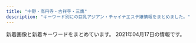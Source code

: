 ```yaml
---
title: "中野・高円寺・吉祥寺・三鷹"
description: "キーワード別にの巨乳アジアン・チャイナエステ嬢情報をまとめました。"
---
```


新着画像と新着キーワードをまとめています。
2021年04月17日の情報です。

<DmmAffiliateIns />
<KeywordTable
  shops={
    [
    {
        "url": "http://www.e-himawari.work/",
        "img_links": [
            "http://www.e-himawari.work/images/6.jpg",
            "http://www.e-himawari.work/images/sys.jpg",
            "http://www.e-himawari.work/images/up.png",
            "http://www.e-himawari.work/images/tel.jpg",
            "http://www.e-himawari.work/images/int2.jpg",
            "http://www.e-himawari.work/img/yuka2.jpg",
            "http://www.e-himawari.work/img/momo2.jpg",
            "http://www.e-himawari.work/img/ayumi2.jpg",
            "http://www.e-himawari.work/images/rec2.jpg",
            "http://www.e-himawari.work/img/kina2.jpg",
            "http://www.e-himawari.work/img/yui2.jpg",
            "http://www.e-himawari.work/images/news.jpg",
            "http://www.e-himawari.work/img/ai2.jpg",
            "http://www.e-himawari.work/img/nana1.jpg",
            "http://www.e-himawari.work/img/momo1.jpg",
            "http://www.e-himawari.work/img/ai3.jpg",
            "http://www.e-himawari.work/images/ta.jpg",
            "http://www.e-himawari.work/images/int1.jpg",
            "http://www.e-himawari.work/images/head.jpg",
            "http://www.e-himawari.work/images/staff_t.jpg",
            "http://www.e-himawari.work/img/ayumi3.jpg",
            "http://www.e-himawari.work/img/kina3.jpg",
            "http://www.e-himawari.work/images/7.jpg",
            "http://www.e-himawari.work/images/3.jpg",
            "http://www.e-himawari.work/img/ayumi1.jpg",
            "http://www.e-himawari.work/images/mobile.jpg",
            "http://www.e-himawari.work/img/ai1.jpg",
            "http://www.e-himawari.work/images/interior_t.jpg",
            "http://www.e-himawari.work/images/4.jpg",
            "http://www.e-himawari.work/img/yuka1.jpg",
            "http://www.e-himawari.work/img/kina1.jpg",
            "http://www.e-himawari.work/images/5.jpg",
            "http://www.e-himawari.work/images/rec1.jpg",
            "http://www.e-himawari.work/images/2.jpg",
            "http://www.e-himawari.work/images/1.jpg",
            "http://www.e-himawari.work/img/yui1.jpg"
        ],
        "station": "JR\u837b\u7aaa\u99c5\u5357\u53e3",
        "keywords": {},
        "name": "\u6c34\u8272"
    },
    {
        "keywords": {
            "86": 1,
            "D": 1,
            "E": 1,
            "84": 1,
            "C": 7
        },
        "station": "JR\u4e2d\u91ce\u99c5\u5317\u53e3",
        "name": "\u3075\u308f\u3075\u308f",
        "img_links": [
            "http://www.fuwafuwa-massage.work/img/acc3.jpg",
            "http://www.fuwafuwa-massage.work/img/st29.jpg",
            "http://www.fuwafuwa-massage.work/img/botton.jpg",
            "http://www.fuwafuwa-massage.work/img/st30.jpg",
            "http://www.fuwafuwa-massage.work/img/fla.jpg",
            "http://www.fuwafuwa-massage.work/img/mo.png",
            "http://www.fuwafuwa-massage.work/img/acc2.jpg",
            "http://www.fuwafuwa-massage.work/img/acc4.jpg",
            "http://www.fuwafuwa-massage.work/img/head.jpg",
            "http://www.fuwafuwa-massage.work/img/acc1.jpg"
        ],
        "url": "http://www.fuwafuwa-massage.work/"
    },
    {
        "name": "\u65b0\u53f0\u5317",
        "url": "http://hakanai.tokyo/",
        "station": "JR\u9ad8\u5186\u5bfa\u99c5\u5317\u53e3",
        "keywords": {
            "C": 12,
            "86": 6,
            "E": 3,
            "D": 3
        },
        "img_links": [
            "http://hakanai.tokyo/style/images/bj3.png",
            "http://hakanai.tokyo/uploads/201225/1-2012251A14GR.jpg",
            "http://hakanai.tokyo/style/images/top.png",
            "http://hakanai.tokyo/style/images/room4.jpg",
            "http://hakanai.tokyo/uploads/200703/1-200F314511G53.jpg",
            "http://hakanai.tokyo/style/images/girl-z2.jpg",
            "http://hakanai.tokyo/style/images/end.jpg",
            "http://hakanai.tokyo/style/images/staff_line.png",
            "http://hakanai.tokyo/uploads/200903/1-200Z3144I92D.jpg",
            "http://hakanai.tokyo/style/images/dt.jpg",
            "http://hakanai.tokyo/style/images/mobile.jpg",
            "http://hakanai.tokyo/uploads/200903/1-200Z3144H2605.jpg",
            "http://hakanai.tokyo/uploads/200903/1-200Z3144JG54.jpg",
            "http://hakanai.tokyo/uploads/210112/1-21011216131CG.jpg",
            "http://hakanai.tokyo/uploads/210112/1-210112151943312.jpg",
            "http://hakanai.tokyo/plus/images/room5.jpg",
            "http://hakanai.tokyo/style/images/room2.jpg",
            "http://hakanai.tokyo/uploads/210112/1-210112161334V9.jpg",
            "http://hakanai.tokyo/style/images/room3.jpg",
            "http://hakanai.tokyo/uploads/201225/1-2012251A2024P.jpg",
            "http://hakanai.tokyo/uploads/200703/1-200F3144ZN57.jpg",
            "http://hakanai.tokyo/uploads/210112/1-210112161346461.jpg",
            "http://hakanai.tokyo/uploads/210112/1-210112151422E5.jpg",
            "http://hakanai.tokyo/style/images/girl-z1.jpg",
            "http://hakanai.tokyo/style/images/room1.jpg",
            "http://hakanai.tokyo/uploads/210112/1-21011215202O45.jpg",
            "http://hakanai.tokyo/uploads/201225/1-2012251A210T8.jpg"
        ]
    },
    {
        "keywords": {},
        "station": "JR\u837b\u7aaa\u99c5\u5357\u53e3",
        "name": "Juno\uff5e\u30b8\u30e5\u30ce\u30fc\uff5e",
        "img_links": [
            "http://www.smamu.net/juno/view_obj/hd_top_information.png",
            "http://www.smamu.net/juno/upload/20201217-165228satomi_s101.jpg",
            "http://www.smamu.net/juno/pc_schedule/photo/1602148966-2.jpg",
            "http://www.smamu.net/juno/view_event/photo/news1597032313.jpg",
            "http://www.smamu.net/juno/pc_schedule/photo/1597028346-2.jpg",
            "http://www.smamu.net/juno/view_obj/p_head_cast.png",
            "http://www.smamu.net/juno/pc_schedule/photo/1597025414-1.jpg",
            "http://www.smamu.net/juno/news/photo/news1602148966.jpg",
            "http://www.smamu.net/juno/view_obj/header_01.png",
            "http://www.smamu.net/juno/pc_schedule/photo/1598442872-1.jpg",
            "http://www.smamu.net/juno/pc_schedule/photo/1597115329-1.jpg",
            "http://www.smamu.net/juno/pc_schedule/photo/1597115329-2.jpg",
            "http://www.smamu.net/juno/news/photo/1597025414.jpg",
            "http://www.smamu.net/juno/view_event/photo/news1597051332.jpg",
            "http://www.smamu.net/juno/view_obj/hd_top_newface.png",
            "http://www.smamu.net/juno/view_obj/p_head_top.png",
            "http://www.smamu.net/juno/view_obj/bn_top_reserve.jpg",
            "http://www.smamu.net/juno/news/photo/news1597053985.jpg",
            "http://www.smamu.net/juno/view_obj/p_head_profile.png",
            "http://www.smamu.net/juno/pc_schedule/photo/m_noimage.jpg",
            "http://www.smamu.net/juno/view_event/photo/news1597050580.jpg",
            "http://www.smamu.net/juno/pc_schedule/photo/1597053985-2.jpg",
            "http://www.smamu.net/juno/pc_schedule/photo/1602148966-1.jpg",
            "http://www.smamu.net/juno/view_obj/hd_price_head.png",
            "http://www.smamu.net/juno/pc_schedule/photo/1597114489-2.jpg",
            "http://www.smamu.net/juno/news/photo/1597115329.jpg",
            "http://www.smamu.net/juno/view_obj/p_head_price.png",
            "http://www.smamu.net/juno/news/photo/1597114489.jpg",
            "http://www.smamu.net/juno/pc_schedule/photo/1597028346-1.jpg",
            "http://www.smamu.net/juno/view_obj/bottom_line_02.png",
            "http://www.smamu.net/juno/news/photo/news1597028346.jpg",
            "http://www.smamu.net/juno/pc_schedule/photo/1598442628-1.jpg",
            "http://www.smamu.net/juno/pc_schedule/photo/1597053985-1.jpg",
            "http://www.smamu.net/juno/news/photo/1598442628.jpg",
            "http://www.smamu.net/juno/pc_schedule/photo/1597114489-1.jpg",
            "http://www.smamu.net/juno/pc_schedule/photo/1608191494-2.jpg",
            "http://www.smamu.net/juno/news/photo/news1608191494.jpg",
            "http://www.smamu.net/juno/pc_schedule/photo/1597025414-2.jpg",
            "http://www.smamu.net/juno/view_obj/bn_top_mobile.jpg",
            "http://www.smamu.net/juno/pc_schedule/photo/1608191494-1.jpg",
            "http://www.smamu.net/juno/news/photo/1598442872.jpg"
        ],
        "url": "http://www.smamu.net/juno/"
    },
    {
        "station": "JR\u837b\u7aaa\u99c5\u897f\u53e3",
        "url": "http://www.aroma-rosa.info/",
        "name": "\u30ed\u30fc\u30b6",
        "img_links": [
            "http://www.aroma-rosa.info/files/002-02.jpg",
            "http://www.aroma-rosa.info/images/b-online.png",
            "http://www.aroma-rosa.info/images/rsubt5.png",
            "http://www.aroma-rosa.info/images/m2.jpg",
            "http://www.aroma-rosa.info/files/016-02.jpg",
            "http://www.aroma-rosa.info/files/006-02.jpg",
            "http://www.aroma-rosa.info/images/slider-img001.jpg",
            "http://www.aroma-rosa.info/files/004.jpg",
            "http://www.aroma-rosa.info/images/rsubt1.png",
            "http://www.aroma-rosa.info/files/006-03.jpg",
            "http://www.aroma-rosa.info/images/m3.jpg",
            "http://www.aroma-rosa.info/files/004-03.jpg",
            "http://www.aroma-rosa.info/files/013-02.jpg",
            "http://www.aroma-rosa.info/files/004-02.jpg",
            "http://www.aroma-rosa.info/files/015-02.jpg",
            "http://www.aroma-rosa.info/files/002-03.jpg",
            "http://www.aroma-rosa.info/files/003-03.jpg",
            "http://www.aroma-rosa.info/images/rsubt4.png",
            "http://www.aroma-rosa.info/files/005.jpg",
            "http://www.aroma-rosa.info/files/003-02.jpg",
            "http://www.aroma-rosa.info/files/013-03.jpg",
            "http://www.aroma-rosa.info/images/rsubt3.png",
            "http://www.aroma-rosa.info/files/015.jpg",
            "http://www.aroma-rosa.info/images/slider-img002.jpg",
            "http://www.aroma-rosa.info/files/013.jpg",
            "http://www.aroma-rosa.info/files/014-02.jpg",
            "http://www.aroma-rosa.info/images/rsubt2.png",
            "http://www.aroma-rosa.info/images/rsubt7.png",
            "http://www.aroma-rosa.info/images/tel2.png",
            "http://www.aroma-rosa.info/files/005-02.jpg",
            "http://www.aroma-rosa.info/images/m6.jpg",
            "http://www.aroma-rosa.info/files/008.jpg",
            "http://www.aroma-rosa.info/files/008-02.jpg",
            "http://www.aroma-rosa.info/files/005-03.jpg",
            "http://www.aroma-rosa.info/files/014.jpg",
            "http://www.aroma-rosa.info/files/003.jpg",
            "http://www.aroma-rosa.info/files/008-03.jpg",
            "http://www.aroma-rosa.info/files/006.jpg",
            "http://www.aroma-rosa.info/images/m4.jpg",
            "http://www.aroma-rosa.info/files/002.jpg",
            "http://www.aroma-rosa.info/files/016.jpg",
            "http://www.aroma-rosa.info/files/014-03.jpg",
            "http://www.aroma-rosa.info/images/b-tel.png",
            "http://www.aroma-rosa.info/files/016-03.jpg",
            "http://www.aroma-rosa.info/images/rsubt6.png",
            "http://www.aroma-rosa.info/files/015-03.jpg",
            "http://www.aroma-rosa.info/images/m1.jpg"
        ],
        "keywords": {
            "86": 8,
            "87": 32,
            "88": 8,
            "C": 24,
            "84": 8,
            "85": 24,
            "D": 56
        }
    },
    {
        "name": "\u6574\u4f53\u697d",
        "station": "\u65b0\u4e2d\u91ce\u99c54\u756a\u51fa\u53e3",
        "url": "https://nakano-mensesthe.com/",
        "keywords": {},
        "img_links": [
            "https://nakano-mensesthe.com/button/staff.png",
            "https://nakano-mensesthe.com/images/main1.jpg",
            "https://nakano-mensesthe.com/images/header3.png",
            "https://nakano-mensesthe.com/menu/blog.png",
            "https://nakano-mensesthe.com/staff/nana-s1.jpg",
            "https://nakano-mensesthe.com/room/2.jpg",
            "https://nakano-mensesthe.com/staff/aki-s1.jpg",
            "https://nakano-mensesthe.com/room/esthe1.jpg",
            "https://nakano-mensesthe.com/room/esthe2.jpg",
            "https://nakano-mensesthe.com/button/home.png",
            "https://nakano-mensesthe.com/staff/eri-s1.jpg",
            "https://nakano-mensesthe.com/2019/10/05/tenpo.jpg",
            "https://nakano-mensesthe.com/room/8.jpg",
            "https://nakano-mensesthe.com/staff/yuri-l1.jpg",
            "https://nakano-mensesthe.com/icon/facebook.png",
            "https://nakano-mensesthe.com/room/esthe3.jpg",
            "https://nakano-mensesthe.com/images/footer-l.png",
            "https://nakano-mensesthe.com/menu/gallery.png",
            "https://nakano-mensesthe.com/staff/yuri-s1.jpg",
            "https://nakano-mensesthe.com/link/mens-esthe.png",
            "https://nakano-mensesthe.com/staff/nana-l1.jpg",
            "https://nakano-mensesthe.com/room/4.jpg",
            "https://nakano-mensesthe.com/icon/yelp.png",
            "https://nakano-mensesthe.com/images/clear.png",
            "https://nakano-mensesthe.com/button/blog.png",
            "https://nakano-mensesthe.com/images/main-sp.jpg",
            "https://nakano-mensesthe.com/images/footer-r.png",
            "https://nakano-mensesthe.com/staff/eri-l1.jpg",
            "https://nakano-mensesthe.com/menu/info.png",
            "https://nakano-mensesthe.com/staff/aki-l1.jpg",
            "https://nakano-mensesthe.com/icon/twitter.png",
            "https://nakano-mensesthe.com/icon/line.png",
            "https://nakano-mensesthe.com/room/7.jpg",
            "https://nakano-mensesthe.com/2020/12/21/eri.jpg",
            "https://nakano-mensesthe.com/room/3.jpg",
            "https://nakano-mensesthe.com/menu/home.png",
            "https://nakano-mensesthe.com/menu/friend.png",
            "https://nakano-mensesthe.com/room/1.jpg",
            "https://nakano-mensesthe.com/2019/08/31/1.jpg"
        ]
    },
    {
        "station": "JR\u9ad8\u5186\u5bfa\u99c5\u5357\u53e3",
        "keywords": {
            "D": 4,
            "86": 7,
            "E": 3
        },
        "img_links": [
            "http://aroma-relax.blue/images/an_5_02.jpg",
            "http://aroma-relax.blue/images/qr.jpg",
            "http://aroma-relax.blue/images/slider/slide3.png",
            "http://aroma-relax.blue/images/r5.jpg",
            "http://aroma-relax.blue/images/a2.jpg",
            "http://aroma-relax.blue/images/index_01.jpg",
            "http://aroma-relax.blue/images/an_3_01.jpg",
            "http://aroma-relax.blue/images/r1.jpg",
            "http://aroma-relax.blue/images/staff_images/cg071.jpg",
            "http://aroma-relax.blue/images/r3.jpg",
            "http://aroma-relax.blue/images/an_4_02.jpg",
            "http://aroma-relax.blue/images/an_1_01.jpg",
            "http://aroma-relax.blue/images/an_2_01.jpg",
            "http://aroma-relax.blue/images/r2.jpg",
            "http://aroma-relax.blue/images/an_2_02.jpg",
            "http://aroma-relax.blue/images/slider/slide1.png",
            "http://aroma-relax.blue/images/staff_images/cg02.jpg",
            "http://aroma-relax.blue/images/staff_images/cg07.jpg",
            "http://aroma-relax.blue/images/r4.jpg",
            "http://aroma-relax.blue/images/slider/slide1s.png",
            "http://aroma-relax.blue/images/an_6_02.jpg",
            "http://aroma-relax.blue/images/slider/slide2.png",
            "http://aroma-relax.blue/images/staff_images/cg061.jpg",
            "http://aroma-relax.blue/images/no.png",
            "http://aroma-relax.blue/images/staff_images/cg06.jpg",
            "http://aroma-relax.blue/images/line.jpg",
            "http://aroma-relax.blue/images/an_4_01.jpg",
            "http://aroma-relax.blue/images/staff_images/cg05.jpg",
            "http://aroma-relax.blue/images/an_6_01.jpg",
            "http://aroma-relax.blue/images/a3.jpg",
            "http://aroma-relax.blue/images/a1.jpg",
            "http://aroma-relax.blue/images/an_3_02.jpg",
            "http://aroma-relax.blue/images/staff_images/cg03.jpg",
            "http://aroma-relax.blue/images/an_1_02.jpg",
            "http://aroma-relax.blue/images/staff_images/cg01.jpg",
            "http://aroma-relax.blue/images/an_5_01.jpg",
            "http://aroma-relax.blue/images/slider/slide2s.png",
            "http://aroma-relax.blue/images/r6.jpg",
            "http://aroma-relax.blue/images/ff.jpg",
            "http://aroma-relax.blue/images/staff_images/cg08.jpg",
            "http://aroma-relax.blue/images/slider/slide3s.png",
            "http://aroma-relax.blue/images/a4.jpg"
        ],
        "name": "\u3086\u304d\u59eb",
        "url": "http://aroma-relax.blue/"
    },
    {
        "name": "\u3086\u307f\u306e\u306f\u308b",
        "url": "http://yumi-haru.work/",
        "img_links": [
            "http://yumi-haru.work/img/s3.jpg",
            "http://yumi-haru.work/img/s13.jpg",
            "http://yumi-haru.work/sp/img/t-t.jpg",
            "http://yumi-haru.work/sp/img/t-r.jpg",
            "http://yumi-haru.work/sp/img/sys.jpg",
            "http://yumi-haru.work/sp/img/t-a.jpg",
            "http://yumi-haru.work/sp/img/t-o.jpg",
            "http://yumi-haru.work/sp/img/s8.jpg",
            "http://yumi-haru.work/sp/img/tit.jpg",
            "http://yumi-haru.work/sp/img/tel.jpg",
            "http://yumi-haru.work/img/sta3.jpg",
            "http://yumi-haru.work/sp/img/t-s.jpg",
            "http://yumi-haru.work/img/top2.png",
            "http://yumi-haru.work/sp/img/info.jpg",
            "http://yumi-haru.work/img/sta13.jpg",
            "http://yumi-haru.work/sp/img/add.jpg",
            "http://yumi-haru.work/img/s2.jpg",
            "http://yumi-haru.work/sp/img/s12.jpg",
            "http://yumi-haru.work/sp/img/time.jpg",
            "http://yumi-haru.work/sp/img/acc.jpg",
            "http://yumi-haru.work/img/sta12.jpg",
            "http://yumi-haru.work/img/bb.png",
            "http://yumi-haru.work/sp/img/sta12.jpg",
            "http://yumi-haru.work/sp/img/s3.jpg",
            "http://yumi-haru.work/sp/img/s13.jpg",
            "http://yumi-haru.work/sp/img/pic.jpg",
            "http://yumi-haru.work/img/nos.jpg",
            "http://yumi-haru.work/sp/img/tel2.jpg",
            "http://yumi-haru.work/sp/img/sta13.jpg",
            "http://yumi-haru.work/img/th.png",
            "http://yumi-haru.work/img/s8.jpg",
            "http://yumi-haru.work/img/s12.jpg",
            "http://yumi-haru.work/img/sta8.jpg",
            "http://yumi-haru.work/sp/img/botton.jpg",
            "http://yumi-haru.work/img/mo.png",
            "http://yumi-haru.work/img/acc.jpg",
            "http://yumi-haru.work/sp/img/sta8.jpg",
            "http://yumi-haru.work/sp/img/pc.jpg"
        ],
        "keywords": {
            "88": 4,
            "D": 2,
            "86": 3,
            "85": 2
        },
        "station": "JR\u4e2d\u91ce\u99c5\u5357\u53e3"
    },
    {
        "keywords": {
            "C": 4,
            "86": 1,
            "90": 1,
            "88": 1,
            "85": 1
        },
        "url": "http://f-relax.net/",
        "station": "JR\u4e09\u9df9\u99c5\u5357\u53e3",
        "img_links": [
            "http://f-relax.net/images/index_02.jpg",
            "http://f-relax.net/images/rec_09.jpg",
            "http://f-relax.net/images/01.jpg",
            "http://f-relax.net/images/info_09.jpg",
            "http://f-relax.net/images/index_01.jpg",
            "http://f-relax.net/images/index_05.jpg",
            "http://f-relax.net/girl/01a.jpg",
            "http://f-relax.net/girl/01b.jpg",
            "http://f-relax.net/girl/02.jpg",
            "http://f-relax.net/images/sub_12.jpg",
            "http://f-relax.net/images/index_12.jpg",
            "http://f-relax.net/images/index_13.jpg",
            "http://f-relax.net/girl/04a.jpg",
            "http://f-relax.net/girl/02b.jpg",
            "http://f-relax.net/images/02.jpg",
            "http://f-relax.net/images/index_06.jpg",
            "http://f-relax.net/girl/01.jpg",
            "http://f-relax.net/girl/04b.jpg",
            "http://f-relax.net/images/staff_09.jpg",
            "http://f-relax.net/images/index_16.jpg",
            "http://f-relax.net/images/line.jpg",
            "http://f-relax.net/girl/03a.jpg",
            "http://f-relax.net/images/index_04.jpg",
            "http://f-relax.net/images/index_14.jpg",
            "http://f-relax.net/images/info.jpg",
            "http://f-relax.net/images/index_11.jpg",
            "http://f-relax.net/girl/04.jpg",
            "http://f-relax.net/images/index_07.jpg",
            "http://f-relax.net/girl/03.jpg",
            "http://f-relax.net/girl/02a.jpg",
            "http://f-relax.net/girl/03b.jpg",
            "http://f-relax.net/images/index_03.jpg",
            "http://f-relax.net/images/acc.jpg",
            "http://f-relax.net/images/rec.jpg"
        ],
        "name": "\u30a8\u30b9\u30fb\u30c8\u30c3\u30d7"
    },
    {
        "url": "http://sei-ren.work/",
        "keywords": {},
        "name": "\u6e05\u604b \uff5e\u305b\u3044\u308c\u3093\uff5e",
        "img_links": [
            "http://sei-ren.work/sp/images/sys2.jpg",
            "http://sei-ren.work/staff/sizuka.jpg",
            "http://sei-ren.work/sp/images/s2.jpg",
            "http://sei-ren.work/images/staff_t.jpg",
            "http://sei-ren.work/sp/menu/top.jpg",
            "http://sei-ren.work/sp/staff/sizuka.jpg",
            "http://sei-ren.work/sp/images/head.jpg",
            "http://sei-ren.work/sp/images/e3.jpg",
            "http://sei-ren.work/sp/images/e6.jpg",
            "http://sei-ren.work/img/haru1.png",
            "http://sei-ren.work/images/int1.jpg",
            "http://sei-ren.work/sp/images/news.jpg",
            "http://sei-ren.work/images/int2.jpg",
            "http://sei-ren.work/img/riri1.png",
            "http://sei-ren.work/sp/images/int2.png",
            "http://sei-ren.work/images/b1.jpg",
            "http://sei-ren.work/sp/menu/sisu.jpg",
            "http://sei-ren.work/sp/img/sizuka1.png",
            "http://sei-ren.work/sp/images/e5.jpg",
            "http://sei-ren.work/images/b2.jpg",
            "http://sei-ren.work/images/sys4.jpg",
            "http://sei-ren.work/images/rec.jpg",
            "http://sei-ren.work/sp/menu/staff.jpg",
            "http://sei-ren.work/sp/images/newsb.png",
            "http://sei-ren.work/sp/images/s4.jpg",
            "http://sei-ren.work/sp/images/footer.png",
            "http://sei-ren.work/sp/images/topgirl.jpg",
            "http://sei-ren.work/sp/img/moe1.png",
            "http://sei-ren.work/sp/images/sys3.jpg",
            "http://sei-ren.work/images/sm.jpg",
            "http://sei-ren.work/img/sizuka1.png",
            "http://sei-ren.work/images/sys1.jpg",
            "http://sei-ren.work/sp/staff/riri.jpg",
            "http://sei-ren.work/sp/images/interior_t.jpg",
            "http://sei-ren.work/sp/images/sys1.jpg",
            "http://sei-ren.work/images/sys3.jpg",
            "http://sei-ren.work/sp/images/sys4.png",
            "http://sei-ren.work/images/interior_t.jpg",
            "http://sei-ren.work/sp/img/riri1.png",
            "http://sei-ren.work/staff/moe.jpg",
            "http://sei-ren.work/sp/images/sisu_t.jpg",
            "http://sei-ren.work/sp/images/rec.jpg",
            "http://sei-ren.work/sp/images/ac1.jpg",
            "http://sei-ren.work/images/tg.jpg",
            "http://sei-ren.work/staff/riri.jpg",
            "http://sei-ren.work/images/head.jpg",
            "http://sei-ren.work/images/sys2.jpg",
            "http://sei-ren.work/images/b3.jpg",
            "http://sei-ren.work/sp/menu/interior.jpg",
            "http://sei-ren.work/sp/staff/haru.jpg",
            "http://sei-ren.work/sp/images/int1.jpg",
            "http://sei-ren.work/sp/images/sisu1.png",
            "http://sei-ren.work/sp/images/s3.jpg",
            "http://sei-ren.work/sp/images/e4.jpg",
            "http://sei-ren.work/sp/images/e1.jpg",
            "http://sei-ren.work/sp/images/tel.jpg",
            "http://sei-ren.work/sp/images/staff_t.jpg",
            "http://sei-ren.work/images/news.jpg",
            "http://sei-ren.work/sp/staff/moe.jpg",
            "http://sei-ren.work/sp/img/haru1.png",
            "http://sei-ren.work/sp/images/e2.jpg",
            "http://sei-ren.work/img/moe1.png",
            "http://sei-ren.work/staff/haru.jpg"
        ],
        "station": "JR\u897f\u837b\u7aaa\u99c5\u5317\u53e3"
    },
    {
        "url": "https://pureheart.tokyo/",
        "keywords": {
            "\u304a\u3063\u3071\u3044": 1,
            "F": 3,
            "\u5de8\u4e73": 3,
            "\u30bb\u30af\u30b7\u30fc": 1,
            "\u4e73": 3,
            "\u80f8": 2
        },
        "name": "Pure Heart",
        "img_links": [
            "https://pureheart.tokyo/sites/default/files/pictures/2018-01/risa_001_6.jpg",
            "https://pureheart.tokyo/sites/default/files/pictures/2020-04/erina_005.jpg",
            "https://pureheart.tokyo/sites/default/files/pictures/2021-02/rio_001_0.jpg",
            "https://pureheart.tokyo/sites/default/files/styles/large/public/pictures/2019-10/19101002.jpg",
            "https://pureheart.tokyo/sites/default/files/pictures/2021-01/rize_004_1.jpg",
            "https://pureheart.tokyo/sites/default/files/pictures/2020-06/riri_001.jpg",
            "https://pureheart.tokyo/sites/default/files/inline-images/PA311701.jpg",
            "https://pureheart.tokyo/sites/default/files/pictures/2020-04/ai_003.jpg",
            "https://pureheart.tokyo/sites/default/files/pictures/2018-06/noa_001.jpg",
            "https://pureheart.tokyo/sites/default/files/pictures/2018-09/miyuki_002_0.jpg",
            "https://pureheart.tokyo/sites/default/files/pictures/2018-06/emi_001.jpg",
            "https://pureheart.tokyo/sites/default/files/styles/large/public/pictures/2019-02/miki_001_0.jpg",
            "https://pureheart.tokyo/sites/default/files/pictures/2018-06/aya_001.jpg",
            "https://pureheart.tokyo/sites/default/files/pictures/2019-02/miki_001_0.jpg",
            "https://pureheart.tokyo/sites/default/files/styles/large/public/pictures/2018-01/risa_001_6.jpg",
            "https://pureheart.tokyo/sites/default/files/inline-images/PA311702.jpg",
            "https://pureheart.tokyo/sites/default/files/pictures/2020-11/asami_001.jpg",
            "https://pureheart.tokyo/sites/default/files/pictures/2019-10/19101002.jpg",
            "https://pureheart.tokyo/sites/default/files/pictures/2018-12/shizuka_001_2.jpg"
        ],
        "station": "JR\u837b\u7aaa\u99c5\u5317\u53e3"
    },
    {
        "url": "http://esthe-taiwanspa.com/",
        "station": "JR\u837b\u7aaa\u99c5\u897f\u53e3",
        "img_links": [
            "http://esthe-taiwanspa.com/img/mask05.jpg",
            "http://esthe-taiwanspa.com/img/4ugai.png",
            "http://esthe-taiwanspa.com/img/coming.jpg",
            "http://esthe-taiwanspa.com/img/topbg02.jpg",
            "http://esthe-taiwanspa.com/img/mami.jpg",
            "http://esthe-taiwanspa.com/img/pagetop.png",
            "http://esthe-taiwanspa.com/img/kasumi.jpg",
            "http://esthe-taiwanspa.com/img/aya001.jpg",
            "http://esthe-taiwanspa.com/img/rei02.jpg",
            "http://esthe-taiwanspa.com/img/corona-4.jpg",
            "http://esthe-taiwanspa.com/img/photo_01.jpg",
            "http://esthe-taiwanspa.com/img/corona-5.jpg",
            "http://esthe-taiwanspa.com/img/corona-2.jpg",
            "http://esthe-taiwanspa.com/img/nana2.jpg",
            "http://esthe-taiwanspa.com/img/sara002.jpg",
            "http://esthe-taiwanspa.com/img/2biore.png",
            "http://esthe-taiwanspa.com/img/hina.jpg",
            "http://esthe-taiwanspa.com/img/mask04.jpg",
            "http://esthe-taiwanspa.com/img/head_img.png",
            "http://esthe-taiwanspa.com/img/1purazuma.png",
            "http://esthe-taiwanspa.com/img/megu01.jpg",
            "http://esthe-taiwanspa.com/img/ami.jpg",
            "http://esthe-taiwanspa.com/img/mask01.jpg",
            "http://esthe-taiwanspa.com/img/emi001.jpg",
            "http://esthe-taiwanspa.com/img/tel_img.png",
            "http://esthe-taiwanspa.com/img/3kenon.png",
            "http://esthe-taiwanspa.com/img/mask02.jpg",
            "http://esthe-taiwanspa.com/img/honoka02.jpg",
            "http://esthe-taiwanspa.com/img/yuki.jpg",
            "http://esthe-taiwanspa.com/img/mask03.jpg",
            "http://esthe-taiwanspa.com/img/anna.png",
            "http://esthe-taiwanspa.com/img/hitomi3.jpg",
            "http://esthe-taiwanspa.com/img/mizuho03.jpg",
            "http://esthe-taiwanspa.com/img/sara2.jpg",
            "http://esthe-taiwanspa.com/img/erika01.jpg",
            "http://esthe-taiwanspa.com/img/corona-3.jpg"
        ],
        "name": "\u53f0\u6e7eSpa",
        "keywords": {}
    },
    {
        "keywords": {
            "C": 8,
            "86": 16,
            "D": 30,
            "87": 24,
            "F": 2
        },
        "img_links": [
            "http://www.yumenoie.aromanv.com/files/001.jpg",
            "http://www.yumenoie.aromanv.com/files/018-02.jpg",
            "http://www.yumenoie.aromanv.com/files/005.jpg",
            "http://www.yumenoie.aromanv.com/images/m-top02.jpg",
            "http://www.yumenoie.aromanv.com/images/call.png",
            "http://www.yumenoie.aromanv.com/files/021.jpg",
            "http://www.yumenoie.aromanv.com/photo_news/upimg/473076013a2f5de951_0.jpg",
            "http://www.yumenoie.aromanv.com/images/m-left.jpg",
            "http://www.yumenoie.aromanv.com/files/015-02.jpg",
            "http://www.yumenoie.aromanv.com/photo_news/upimg/429586077e104944f5_1.jpg",
            "http://www.yumenoie.aromanv.com/files/009.jpg",
            "http://www.yumenoie.aromanv.com/files/012-02.jpg",
            "http://www.yumenoie.aromanv.com/photo_news/upimg/402235fb7410b2aa2b_0.jpg",
            "http://www.yumenoie.aromanv.com/photo_news/upimg/4060160640b183d8d9_0.jpg",
            "http://www.yumenoie.aromanv.com/files/012.jpg",
            "http://www.yumenoie.aromanv.com/images/m-top-right03.jpg",
            "http://www.yumenoie.aromanv.com/files/002-02.jpg",
            "http://www.yumenoie.aromanv.com/files/011-02.jpg",
            "http://www.yumenoie.aromanv.com/photo_news/upimg/2306160408316d7528_0.jpg",
            "http://www.yumenoie.aromanv.com/images/m-top-right01.jpg",
            "http://www.yumenoie.aromanv.com/photo_news/upimg/50542603347d614cd1_0.jpg",
            "http://www.yumenoie.aromanv.com/images/m-head.jpg",
            "http://www.yumenoie.aromanv.com/files/004-02.jpg",
            "http://www.yumenoie.aromanv.com/files/022-02.jpg",
            "http://www.yumenoie.aromanv.com/files/016.jpg",
            "http://www.yumenoie.aromanv.com/images/m-top-right02.jpg",
            "http://www.yumenoie.aromanv.com/images/m-top-right04.jpg",
            "http://www.yumenoie.aromanv.com/files/017.jpg",
            "http://www.yumenoie.aromanv.com/files/007-02.jpg",
            "http://www.yumenoie.aromanv.com/files/017-02.jpg",
            "http://www.yumenoie.aromanv.com/files/005-02.jpg",
            "http://www.yumenoie.aromanv.com/files/010.jpg",
            "http://www.yumenoie.aromanv.com/files/003.jpg",
            "http://www.yumenoie.aromanv.com/photo_news/upimg/94881604b1c6bc3848_0.jpg",
            "http://www.yumenoie.aromanv.com/files/001-02.jpg",
            "http://www.yumenoie.aromanv.com/files/006-02.jpg",
            "http://www.yumenoie.aromanv.com/files/020-02.jpg",
            "http://www.yumenoie.aromanv.com/files/016-02.jpg",
            "http://www.yumenoie.aromanv.com/files/015.jpg",
            "http://www.yumenoie.aromanv.com/files/006.jpg",
            "http://www.yumenoie.aromanv.com/files/018.jpg",
            "http://www.yumenoie.aromanv.com/files/020.jpg",
            "http://www.yumenoie.aromanv.com/files/019-02.jpg",
            "http://www.yumenoie.aromanv.com/files/013-02.jpg",
            "http://www.yumenoie.aromanv.com/files/021-02.jpg",
            "http://www.yumenoie.aromanv.com/files/014-02.jpg",
            "http://www.yumenoie.aromanv.com/files/002.jpg",
            "http://www.yumenoie.aromanv.com/images/top-left01.jpg",
            "http://www.yumenoie.aromanv.com/files/014.jpg",
            "http://www.yumenoie.aromanv.com/files/019.jpg",
            "http://www.yumenoie.aromanv.com/files/013.jpg",
            "http://www.yumenoie.aromanv.com/images/m-right.jpg",
            "http://www.yumenoie.aromanv.com/files/009-02.jpg",
            "http://www.yumenoie.aromanv.com/files/022.jpg",
            "http://www.yumenoie.aromanv.com/files/011.jpg",
            "http://www.yumenoie.aromanv.com/files/007.jpg",
            "http://www.yumenoie.aromanv.com/files/010-02.jpg",
            "http://www.yumenoie.aromanv.com/files/003-02.jpg",
            "http://www.yumenoie.aromanv.com/images/m-yejiao.jpg",
            "http://www.yumenoie.aromanv.com/files/004.jpg",
            "http://www.yumenoie.aromanv.com/photo_news/upimg/765155fc710510dd3a_0.jpg"
        ],
        "name": "\u5922\u306e\u5bb6",
        "station": "\u4e0a\u77f3\u795e\u4e95\u99c5\u5357\u53e3",
        "url": "http://www.yumenoie.aromanv.com/"
    },
    {
        "keywords": {},
        "img_links": [
            "http://www.barbie.relaxmens.com/files/004.jpg",
            "http://www.barbie.relaxmens.com/images/nav-004.png",
            "http://www.barbie.relaxmens.com/images/top02-left.png",
            "http://www.barbie.relaxmens.com/files/005.jpg",
            "http://www.barbie.relaxmens.com/images/nav-003.png",
            "http://www.barbie.relaxmens.com/photo_news/upimg/680736077ca0e4a9ed_0.jpg",
            "http://www.barbie.relaxmens.com/images/tel.png",
            "http://www.barbie.relaxmens.com/photo_news/upimg/11944606ea2ed8af44_0.jpg",
            "http://www.barbie.relaxmens.com/files/006.jpg",
            "http://www.barbie.relaxmens.com/images/nav-006.png",
            "http://www.barbie.relaxmens.com/images/top003.png",
            "http://www.barbie.relaxmens.com/photo_news/upimg/706076066ba2feda65_0.jpg",
            "http://www.barbie.relaxmens.com/files/002.jpg",
            "http://www.barbie.relaxmens.com/files/001.jpg",
            "http://www.barbie.relaxmens.com/photo_news/upimg/680736077ca0e4a9ed_1.jpg",
            "http://www.barbie.relaxmens.com/photo_news/upimg/706076066ba2feda65_1.jpg",
            "http://www.barbie.relaxmens.com/files/003.jpg",
            "http://www.barbie.relaxmens.com/images/nav-002.png",
            "http://www.barbie.relaxmens.com/images/nav-001.png",
            "http://www.barbie.relaxmens.com/images/nav-005.png",
            "http://www.barbie.relaxmens.com/images/top01.png",
            "http://www.barbie.relaxmens.com/images/osusume01.png",
            "http://www.barbie.relaxmens.com/photo_news/upimg/11944606ea2ed8af44_1.jpg"
        ],
        "station": "JR\u4e2d\u91ce\u99c5\u5317\u53e3",
        "url": "http://www.barbie.relaxmens.com/",
        "name": "\u6fc0\u5b89\u7f8e\u4eba"
    },
    {
        "url": "http://oil-msg.com/satsuki/",
        "name": "\u5f69\u6708",
        "keywords": {},
        "station": "JR\u897f\u837b\u7aaa\u99c5\u5317\u53e3",
        "img_links": [
            "http://oil-msg.com/satsuki/images/p-6.jpg",
            "http://oil-msg.com/satsuki/images/copy.jpg",
            "http://oil-msg.com/satsuki/images/price_awaawa-2.png",
            "http://oil-msg.com/satsuki/images/p-1.jpg",
            "http://oil-msg.com/satsuki/images/price_oillymph.png",
            "http://oil-msg.com/satsuki/images/p-5.jpg",
            "http://oil-msg.com/satsuki/images/price_other.png",
            "http://oil-msg.com/satsuki/images/bnr_restart.jpg",
            "http://oil-msg.com/satsuki/images/symbol_red.png",
            "http://oil-msg.com/satsuki/images/back.png",
            "http://oil-msg.com/satsuki/images/p-2.jpg",
            "http://oil-msg.com/satsuki/images/osirase.jpg",
            "http://oil-msg.com/satsuki/images/price_awaawa-3.png",
            "http://oil-msg.com/satsuki/images/price_awaawa-1.png",
            "http://oil-msg.com/satsuki/images/price_awaawa.png",
            "http://oil-msg.com/satsuki/images/campaign.jpg",
            "http://oil-msg.com/satsuki/images/special_campaign.jpg",
            "http://oil-msg.com/satsuki/images/p-3.jpg",
            "http://oil-msg.com/satsuki/images/mainImages.jpg",
            "http://oil-msg.com/satsuki/images/osirase-1.jpg",
            "http://oil-msg.com/satsuki/images/p-4.jpg",
            "http://oil-msg.com/satsuki/images/t-3.png"
        ]
    },
    {
        "keywords": {},
        "station": "JR\u897f\u837b\u7aaa\u99c5\u5357\u53e3",
        "url": "http://www.es-koi.link/",
        "name": "\u6843\u306e\u5fc3",
        "img_links": [
            "http://www.es-koi.link/images/2.jpg",
            "http://www.es-koi.link/images/line.png",
            "http://www.es-koi.link/images/sys2.jpg",
            "http://www.es-koi.link/images/info.jpg",
            "http://www.es-koi.link/images/sys1.jpg",
            "http://www.es-koi.link/img/mimi1.jpg",
            "http://www.es-koi.link/images/5.jpg",
            "http://www.es-koi.link/img/raki1.jpg",
            "http://www.es-koi.link/img/nana1.jpg",
            "http://www.es-koi.link/images/3.jpg",
            "http://www.es-koi.link/images/8.jpg",
            "http://www.es-koi.link/images/int2.jpg",
            "http://www.es-koi.link/img/aoi1.jpg",
            "http://www.es-koi.link/images/head.jpg",
            "http://www.es-koi.link/images/interior_t.jpg",
            "http://www.es-koi.link/img/sayuri1.jpg",
            "http://www.es-koi.link/images/tel.jpg",
            "http://www.es-koi.link/images/staff_t.jpg",
            "http://www.es-koi.link/images/7.jpg",
            "http://www.es-koi.link/images/news.jpg",
            "http://www.es-koi.link/images/mobile.jpg",
            "http://www.es-koi.link/img/yuyu1.jpg",
            "http://www.es-koi.link/images/6.jpg",
            "http://www.es-koi.link/images/ais.jpg",
            "http://www.es-koi.link/images/int1.jpg"
        ]
    },
    {
        "name": "\u6c34\u6676\u5bae-\u3059\u3044\u3057\u3087\u3046\u304d\u3085\u3046-",
        "img_links": [
            "https://su-rinpa.tokyo/wp-content/themes/este/img/top-img04.png",
            "https://su-rinpa.tokyo/wp-content/themes/este/img/tel01.png",
            "https://su-rinpa.tokyo/wp-content/themes/este/img/4.jpg",
            "https://su-rinpa.tokyo/wp-content/uploads/2019/11/saaaaaaajksa.jpg",
            "https://su-rinpa.tokyo/wp-content/themes/este/img/2.jpg",
            "https://su-rinpa.tokyo/wp-content/themes/este/img/tel.png",
            "https://su-rinpa.tokyo/wp-content/themes/este/img/top-img02.png",
            "https://su-rinpa.tokyo/wp-content/uploads/2019/11/8sakjhasasa.jpg",
            "https://su-rinpa.tokyo/wp-content/uploads/2019/11/8sauika.jpg",
            "https://su-rinpa.tokyo/wp-content/uploads/2019/11/satuysa.jpg",
            "https://su-rinpa.tokyo/wp-content/themes/este/img/1.jpg",
            "https://su-rinpa.tokyo/wp-content/themes/este/img/top-img01.png",
            "https://su-rinpa.tokyo/wp-content/themes/este/img/3.jpg"
        ],
        "station": "\u91ce\u65b9\u99c5\u5357\u53e3",
        "url": "https://su-rinpa.tokyo/",
        "keywords": {
            "E": 4,
            "D": 11
        }
    },
    {
        "station": "JR\u837b\u7aaa\u99c5\u5317\u53e3",
        "img_links": [
            "http://spa-only-one.jpn.mn/photos/sites/15/2018/05/2018052706514671.jpg",
            "http://spa-only-one.jpn.mn/photos/sites/15/2018/05/2018052706463940.jpg",
            "http://spa-only-one.jpn.mn/photos/sites/15/2018/09/201809070336043.jpg",
            "http://spa-only-one.jpn.mn/images/s5.jpg",
            "http://spa-only-one.jpn.mn/images/s6.jpg",
            "http://spa-only-one.jpn.mn/images/pick.jpg",
            "http://spa-only-one.jpn.mn/photos/sites/15/2018/05/2018052706491571.jpg",
            "http://spa-only-one.jpn.mn/photos/sites/15/2018/02/2018020401442712-e1519260883926.jpg",
            "http://spa-only-one.jpn.mn/images/news.jpg",
            "http://spa-only-one.jpn.mn/images/mobile.jpg",
            "http://spa-only-one.jpn.mn/photos/sites/15/2018/05/2018052706473315.jpg",
            "http://spa-only-one.jpn.mn/photos/sites/15/2018/05/2018050703260387.jpg",
            "http://spa-only-one.jpn.mn/photos/sites/15/2017/11/2017111706403963.jpg",
            "http://spa-only-one.jpn.mn/images/girl-z2.jpg",
            "http://spa-only-one.jpn.mn/images/s4.jpg",
            "http://spa-only-one.jpn.mn/images/girl-z1.jpg",
            "http://spa-only-one.jpn.mn/photos/sites/15/2018/05/2018052706495271.jpg",
            "http://spa-only-one.jpn.mn/images/s2.jpg",
            "http://spa-only-one.jpn.mn/images/s_link.png",
            "http://spa-only-one.jpn.mn/images/s_staff.png",
            "http://spa-only-one.jpn.mn/images/top.png",
            "http://spa-only-one.jpn.mn/photos/sites/15/2018/05/2018052706482112.jpg",
            "http://spa-only-one.jpn.mn/photos/sites/15/2020/06/2020062320024668.jpg"
        ],
        "name": "SPA ONLY ONE",
        "url": "http://spa-only-one.jpn.mn/",
        "keywords": {
            "86": 3,
            "C": 18,
            "D": 4,
            "87": 1,
            "84": 1,
            "85": 1
        }
    },
    {
        "station": "\u4e0a\u77f3\u795e\u4e95\u99c5\u5317\u53e3",
        "url": "http://aes-heal.com/",
        "img_links": [],
        "name": "\u91d1\u306e\u6708",
        "keywords": {}
    },
    {
        "name": "Amanda -\u30a2\u30de\u30f3\u30c0-",
        "station": "JR\u963f\u4f50\u30f6\u8c37\u99c5\u5357\u53e3",
        "keywords": {},
        "url": "http://www.amanni.work/",
        "img_links": [
            "http://www.amanni.work/images/b1.jpg",
            "http://www.amanni.work/images/head.jpg",
            "http://www.amanni.work/img/hitomi1.jpg",
            "http://www.amanni.work/images/staff_t.jpg",
            "http://www.amanni.work/img/yumi1.jpg",
            "http://www.amanni.work/images/s3.jpg",
            "http://www.amanni.work/images/int1.jpg",
            "http://www.amanni.work/images/int2.jpg",
            "http://www.amanni.work/images/s4.jpg",
            "http://www.amanni.work/images/s2.jpg",
            "http://www.amanni.work/images/ac1.jpg",
            "http://www.amanni.work/images/4.jpg",
            "http://www.amanni.work/images/2.jpg",
            "http://www.amanni.work/images/ta.jpg",
            "http://www.amanni.work/images/tel.jpg",
            "http://www.amanni.work/images/interior_t.jpg",
            "http://www.amanni.work/images/3.jpg",
            "http://www.amanni.work/images/b2.jpg",
            "http://www.amanni.work/images/mobile.jpg",
            "http://www.amanni.work/images/s1.jpg",
            "http://www.amanni.work/images/news.jpg",
            "http://www.amanni.work/images/1.jpg",
            "http://www.amanni.work/img/hana1.jpg",
            "http://www.amanni.work/images/sys2.jpg",
            "http://www.amanni.work/img/aya1.jpg",
            "http://www.amanni.work/images/sys1.jpg",
            "http://www.amanni.work/images/s1.png"
        ]
    },
    {
        "name": "\u82b1\u706b",
        "station": "\u6b66\u8535\u95a2\u99c5\u5357\u53e3",
        "url": "http://hanabi.iest.jp/",
        "keywords": {},
        "img_links": [
            "http://hanabi.iest.jp/images/staff_image/staff_01a.jpg",
            "http://hanabi.iest.jp/images/massage/massage_01a.jpg",
            "http://hanabi.iest.jp/images/staff_image/staff_03b.jpg",
            "http://hanabi.iest.jp/images/staff_image/staff_03a.jpg",
            "http://hanabi.iest.jp/images/top/top_05.jpg",
            "http://hanabi.iest.jp/images/top/top_06.jpg",
            "http://hanabi.iest.jp/images/massage/massage_04a.jpg",
            "http://hanabi.iest.jp/images/top/top_08.png",
            "http://hanabi.iest.jp/images/staff_image/staff_04b.jpg",
            "http://hanabi.iest.jp/images/massage/massage_04b.jpg",
            "http://hanabi.iest.jp/images/demo/slider/images/slide1.png",
            "http://hanabi.iest.jp/images/massage/massage_03b.jpg",
            "http://hanabi.iest.jp/images/top/top_04.jpg",
            "http://hanabi.iest.jp/images/staff_one/staff_ba.png",
            "http://hanabi.iest.jp/images/massage/massage_03a.jpg",
            "http://hanabi.iest.jp/images/home/index_11.jpg",
            "http://hanabi.iest.jp/images/massage/massage_01b.jpg",
            "http://hanabi.iest.jp/images/demo/slider/images/slide3.png",
            "http://hanabi.iest.jp/images/home/index_13.jpg",
            "http://hanabi.iest.jp/images/top/top_02.jpg",
            "http://hanabi.iest.jp/images/massage/massage_la.jpg",
            "http://hanabi.iest.jp/images/massage/massage_02b.jpg",
            "http://hanabi.iest.jp/images/demo/slider/images/slide2.png",
            "http://hanabi.iest.jp/images/massage/massage_02a.jpg",
            "http://hanabi.iest.jp/images/staff_image/staff_06a.jpg",
            "http://hanabi.iest.jp/images/home/top.jpg",
            "http://hanabi.iest.jp/images/staff_image/staff_05b.jpg",
            "http://hanabi.iest.jp/images/home/index_tel.jpg",
            "http://hanabi.iest.jp/images/index_page_top.png",
            "http://hanabi.iest.jp/images/staff_image/staff_04a.jpg",
            "http://hanabi.iest.jp/images/staff_image/staff_05a.jpg",
            "http://hanabi.iest.jp/images/top/top_01.jpg",
            "http://hanabi.iest.jp/images/top/top_03.jpg",
            "http://hanabi.iest.jp/images/staff/staff_top.png",
            "http://hanabi.iest.jp/images/staff_image/staff_06b.jpg"
        ]
    },
    {
        "keywords": {
            "85": 8,
            "86": 8,
            "C": 12,
            "87": 8,
            "D": 12
        },
        "name": "\u30ea\u30e9\u30af\u30bc\u30fc\u30b7\u30e7\u30f3\u83ef",
        "url": "http://www.relaxation-hana.xyz/",
        "img_links": [
            "http://www.relaxation-hana.xyz/files/006.jpg",
            "http://www.relaxation-hana.xyz/files/005-02.jpg",
            "http://www.relaxation-hana.xyz/files/001-02.jpg",
            "http://www.relaxation-hana.xyz/files/005.jpg",
            "http://www.relaxation-hana.xyz/images/icon_info.png",
            "http://www.relaxation-hana.xyz/images/btn2.png",
            "http://www.relaxation-hana.xyz/files/008.jpg",
            "http://www.relaxation-hana.xyz/files/004-03.jpg",
            "http://www.relaxation-hana.xyz/images/icon_tel.png",
            "http://www.relaxation-hana.xyz/files/001.jpg",
            "http://www.relaxation-hana.xyz/images/icon_top.png",
            "http://www.relaxation-hana.xyz/files/008-02.jpg",
            "http://www.relaxation-hana.xyz/files/001-03.jpg",
            "http://www.relaxation-hana.xyz/images/mainImg_sub.jpg",
            "http://www.relaxation-hana.xyz/files/007-02.jpg",
            "http://www.relaxation-hana.xyz/files/005-03.jpg",
            "http://www.relaxation-hana.xyz/files/008-03.jpg",
            "http://www.relaxation-hana.xyz/files/007-03.jpg",
            "http://www.relaxation-hana.xyz/files/004.jpg",
            "http://www.relaxation-hana.xyz/images/index_sm.png",
            "http://www.relaxation-hana.xyz/files/006-02.jpg",
            "http://www.relaxation-hana.xyz/files/007.jpg",
            "http://www.relaxation-hana.xyz/files/004-02.jpg",
            "http://www.relaxation-hana.xyz/files/006-03.jpg",
            "http://www.relaxation-hana.xyz/images/icon_staff.png"
        ],
        "station": "\u6771\u9ad8\u5186\u5bfa\u99c5"
    },
    {
        "keywords": {
            "87": 6,
            "86": 31
        },
        "img_links": [
            "http://massage-aroma.red/images/b3.jpg",
            "http://massage-aroma.red/images/rosel.png",
            "http://massage-aroma.red/images/cg03.jpg",
            "http://massage-aroma.red/images/b6.jpg",
            "http://massage-aroma.red/images/b5.jpg",
            "http://massage-aroma.red/images/card.jpg",
            "http://massage-aroma.red/images/roser.png",
            "http://massage-aroma.red/images/b2.jpg",
            "http://massage-aroma.red/images/r4.jpg",
            "http://massage-aroma.red/images/cg09.jpg",
            "http://massage-aroma.red/images/cg08.jpg",
            "http://massage-aroma.red/images/b1.jpg",
            "http://massage-aroma.red/images/qrc.png",
            "http://massage-aroma.red/images/r1.jpg",
            "http://massage-aroma.red/images/cg05.jpg",
            "http://massage-aroma.red/images/b4.jpg",
            "http://massage-aroma.red/images/cg06.jpg",
            "http://massage-aroma.red/images/r2.jpg",
            "http://massage-aroma.red/images/cg01.jpg",
            "http://massage-aroma.red/images/tel.png",
            "http://massage-aroma.red/images/r3.jpg",
            "http://massage-aroma.red/images/kan.jpg",
            "http://massage-aroma.red/images/cg02.jpg"
        ],
        "station": "\u4e2d\u91ce\u5742\u4e0a\u99c53\u756a\u53e3",
        "name": "\u5922\u6c17\u5206",
        "url": "http://massage-aroma.red/"
    },
    {
        "img_links": [
            "http://shunsui.msa.jp/images/massage/massage_03a.jpg",
            "http://shunsui.msa.jp/images/demo/slider/images/slide3.png",
            "http://shunsui.msa.jp/images/top/top_01.jpg",
            "http://shunsui.msa.jp/images/staff_image/staff_06a.jpg",
            "http://shunsui.msa.jp/images/top/top_08.png",
            "http://shunsui.msa.jp/images/home/index_13.jpg",
            "http://shunsui.msa.jp/images/staff_image/staff_05a.jpg",
            "http://shunsui.msa.jp/images/home/top.jpg",
            "http://shunsui.msa.jp/images/massage/massage_02a.jpg",
            "http://shunsui.msa.jp/images/index_page_top.png",
            "http://shunsui.msa.jp/images/massage/massage_03b.jpg",
            "http://shunsui.msa.jp/images/massage/massage_02b.jpg",
            "http://shunsui.msa.jp/images/massage/massage_04a.jpg",
            "http://shunsui.msa.jp/images/top/top_04.jpg",
            "http://shunsui.msa.jp/images/top/top_05.jpg",
            "http://shunsui.msa.jp/images/massage/massage_01b.jpg",
            "http://shunsui.msa.jp/images/top/top_06.jpg",
            "http://shunsui.msa.jp/images/demo/slider/images/slide2.png",
            "http://shunsui.msa.jp/images/home/index_11.jpg",
            "http://shunsui.msa.jp/images/staff_image/staff_06b.jpg",
            "http://shunsui.msa.jp/images/staff_one/staff_ba.png",
            "http://shunsui.msa.jp/images/staff_image/staff_01a.jpg",
            "http://shunsui.msa.jp/images/staff_image/staff_05b.jpg",
            "http://shunsui.msa.jp/images/staff_image/staff_04a.jpg",
            "http://shunsui.msa.jp/images/massage/massage_01a.jpg",
            "http://shunsui.msa.jp/images/massage/massage_la.jpg",
            "http://shunsui.msa.jp/images/staff/staff_top.png",
            "http://shunsui.msa.jp/images/home/index_tel.jpg",
            "http://shunsui.msa.jp/images/staff_image/staff_03a.jpg",
            "http://shunsui.msa.jp/images/top/top_03.jpg",
            "http://shunsui.msa.jp/images/massage/massage_04b.jpg",
            "http://shunsui.msa.jp/images/top/top_02.jpg",
            "http://shunsui.msa.jp/images/staff_image/staff_04b.jpg",
            "http://shunsui.msa.jp/images/demo/slider/images/slide1.png"
        ],
        "keywords": {},
        "name": "\u6625\u6c34 -\u30b7\u30e5\u30f3\u30b9\u30a4-",
        "url": "http://shunsui.msa.jp/",
        "station": "JR\u837b\u7aaa\u99c5\u5357\u53e3"
    },
    {
        "url": "https://www.misty-relax.com/",
        "station": "JR\u4e09\u9df9\u99c5\u5317\u53e3",
        "name": "\u6a39\u6797",
        "keywords": {},
        "img_links": [
            "https://mitaka-massage-misty.webnode.jp/_files/200001045-d567ed5681/IMG_2087.jpg",
            "https://mitaka-massage-misty.webnode.jp/_files/200001042-6667567607/\u6a39\u6797\u30fb\u307f\u304d.jpg",
            "https://mitaka-massage-misty.webnode.jp/_files/200001038-e79fee899d/\u770b\u677f\u30fb\u6a39\u6797.jpg",
            "https://mitaka-massage-misty.webnode.jp/_files/200001040-28de829df5/FullSizeR.jpg",
            "https://mitaka-massage-misty.webnode.jp/_files/200000153-7bb147da57/\u4e09\u9df9\u30de\u30c3\u30b5\u30fc\u30b8.\u7f8e\u4eba\u753b.jpg",
            "https://mitaka-massage-misty.webnode.jp/_files/200000027-9a1409b0ba/1\u4e09\u9df9\u30de\u30c3\u30b5\u30fc\u30b8.\u7f8e\u5973.jpg",
            "https://d11bh4d8fhuq47.cloudfront.net/_system/skins/v12/50001411/img/lightlime/img_illustration.jpg",
            "https://mitaka-massage-misty.webnode.jp/_files/200001044-53dc954dd0/image1 (1).jpeg"
        ]
    },
    {
        "img_links": [
            "http://www.es-sanken.link/sp/img/ayumi1.jpg",
            "http://www.es-sanken.link/sp/img/mai1.jpg",
            "http://www.es-sanken.link/sp/staff/mayu.jpg",
            "http://www.es-sanken.link/img/mayu1.jpg",
            "http://www.es-sanken.link/images/1.jpg",
            "http://www.es-sanken.link/images/rec2.jpg",
            "http://www.es-sanken.link/staff/mayu.jpg",
            "http://www.es-sanken.link/sp/images/footer.jpg",
            "http://www.es-sanken.link/sp/images/rec2.jpg",
            "http://www.es-sanken.link/sp/images/interior_t.jpg",
            "http://www.es-sanken.link/sp/images/topgirl.jpg",
            "http://www.es-sanken.link/sp/images/newsb.png",
            "http://www.es-sanken.link/sp/images/staff_t.jpg",
            "http://www.es-sanken.link/sp/images/rec1.jpg",
            "http://www.es-sanken.link/sp/staff/sayuri.jpg",
            "http://www.es-sanken.link/sp/images/comment.jpg",
            "http://www.es-sanken.link/img/mai1.jpg",
            "http://www.es-sanken.link/img/ayumi1.jpg",
            "http://www.es-sanken.link/images/news.jpg",
            "http://www.es-sanken.link/images/sys2.jpg",
            "http://www.es-sanken.link/sp/staff/kana.jpg",
            "http://www.es-sanken.link/img/rina1.jpg",
            "http://www.es-sanken.link/images/int2.jpg",
            "http://www.es-sanken.link/sp/images/sys3.jpg",
            "http://www.es-sanken.link/sp/images/int1.jpg",
            "http://www.es-sanken.link/images/5.jpg",
            "http://www.es-sanken.link/sp/staff/ayumi.jpg",
            "http://www.es-sanken.link/images/staff_t.jpg",
            "http://www.es-sanken.link/images/interior_t.jpg",
            "http://www.es-sanken.link/images/ta.jpg",
            "http://www.es-sanken.link/sp/images/tel.jpg",
            "http://www.es-sanken.link/sp/images/int2.jpg",
            "http://www.es-sanken.link/images/2.jpg",
            "http://www.es-sanken.link/images/sys3.jpg",
            "http://www.es-sanken.link/sp/images/ac1.jpg",
            "http://www.es-sanken.link/images/6.jpg",
            "http://www.es-sanken.link/img/sayuri1.jpg",
            "http://www.es-sanken.link/sp/images/head.jpg",
            "http://www.es-sanken.link/img/mai2.jpg",
            "http://www.es-sanken.link/images/tr.jpg",
            "http://www.es-sanken.link/images/up.png",
            "http://www.es-sanken.link/sp/images/sys1.jpg",
            "http://www.es-sanken.link/sp/staff/mai.jpg",
            "http://www.es-sanken.link/sp/img/mayu1.jpg",
            "http://www.es-sanken.link/sp/img/sayuri1.jpg",
            "http://www.es-sanken.link/staff/ayumi.jpg",
            "http://www.es-sanken.link/staff/mai.jpg",
            "http://www.es-sanken.link/images/sys1.jpg",
            "http://www.es-sanken.link/images/4.jpg",
            "http://www.es-sanken.link/sp/images/news.jpg",
            "http://www.es-sanken.link/sp/img/rina1.jpg",
            "http://www.es-sanken.link/sp/images/sys2.jpg",
            "http://www.es-sanken.link/images/sm.jpg",
            "http://www.es-sanken.link/sp/staff/rina.jpg",
            "http://www.es-sanken.link/images/tg.jpg",
            "http://www.es-sanken.link/images/head.jpg",
            "http://www.es-sanken.link/staff/sayuri.jpg",
            "http://www.es-sanken.link/images/rec1.jpg",
            "http://www.es-sanken.link/staff/kana.jpg",
            "http://www.es-sanken.link/sp/images/ac2.jpg",
            "http://www.es-sanken.link/sp/img/kana1.jpg",
            "http://www.es-sanken.link/staff/rina.jpg",
            "http://www.es-sanken.link/images/int1.jpg",
            "http://www.es-sanken.link/images/3.jpg",
            "http://www.es-sanken.link/img/kana1.jpg"
        ],
        "keywords": {},
        "name": "S\u30fb\u30a2\u30ed\u30de",
        "url": "http://www.es-sanken.link",
        "station": "JR\u4e2d\u91ce\u99c5\u5317\u53e3"
    },
    {
        "station": "JR\u837b\u7aaa\u99c5\u5357\u53e3",
        "name": "\u30bd\u30d7\u30e9\u30ce",
        "url": "https://x-aroma.com/",
        "img_links": [],
        "keywords": {}
    },
    {
        "name": "\u9b54\u732b",
        "url": "http://ms-heal.com/",
        "keywords": {},
        "img_links": [
            "http://ms-heal.com/images/05.jpg",
            "http://ms-heal.com/images/13.jpg",
            "http://ms-heal.com/images/new1.jpg",
            "http://ms-heal.com/images/tiao.jpg",
            "http://ms-heal.com/images/082.jpg",
            "http://ms-heal.com/images/s_cast.png",
            "http://ms-heal.com/images/052.jpg",
            "http://ms-heal.com/images/06.jpg",
            "http://ms-heal.com/images/12.jpg",
            "http://ms-heal.com/images/n3.jpg",
            "http://ms-heal.com/images/131.jpg",
            "http://ms-heal.com/images/117.jpg",
            "http://ms-heal.com/images/083.jpg",
            "http://ms-heal.com/images/09.jpg",
            "http://ms-heal.com/images/02.jpg",
            "http://ms-heal.com/images/m1.jpg",
            "http://ms-heal.com/images/top1.jpg",
            "http://ms-heal.com/images/08.jpg",
            "http://ms-heal.com/images/07.jpg",
            "http://ms-heal.com/images/01.jpg",
            "http://ms-heal.com/images/053.jpg",
            "http://ms-heal.com/images/03.jpg",
            "http://ms-heal.com/images/15.jpg",
            "http://ms-heal.com/images/tel.png",
            "http://ms-heal.com/images/girl.jpg",
            "http://ms-heal.com/images/116.jpg",
            "http://ms-heal.com/images/11.jpg",
            "http://ms-heal.com/images/04.jpg",
            "http://ms-heal.com/images/14.jpg",
            "http://ms-heal.com/images/n1.jpg"
        ],
        "station": "JR\u9ad8\u5186\u5bfa\u99c5\u5357\u53e3"
    },
    {
        "img_links": [
            "http://e-excel.work/images/news.jpg",
            "http://e-excel.work/img/yuyu1.jpg",
            "http://e-excel.work/images/2.jpg",
            "http://e-excel.work/img/mio1.jpg",
            "http://e-excel.work/images/concept.jpg",
            "http://e-excel.work/images/int2.png",
            "http://e-excel.work/images/4.jpg",
            "http://e-excel.work/images/3.jpg",
            "http://e-excel.work/images/head.jpg",
            "http://e-excel.work/images/tr.png",
            "http://e-excel.work/images/1.jpg",
            "http://e-excel.work/images/sys.png",
            "http://e-excel.work/images/interior_t.png",
            "http://e-excel.work/images/staff_t.png",
            "http://e-excel.work/images/tel.png",
            "http://e-excel.work/img/rina1.jpg",
            "http://e-excel.work/images/int1.jpg",
            "http://e-excel.work/images/rec2.png",
            "http://e-excel.work/images/mobile.png",
            "http://e-excel.work/img/aoi1.jpg",
            "http://e-excel.work/images/rec1.png"
        ],
        "station": "\u4e2d\u4e95\u99c5\u5357\u53e3",
        "keywords": {},
        "url": "http://e-excel.work/",
        "name": "\u3089\u304f\u3089\u304f"
    },
    {
        "station": "JR\u4e2d\u91ce\u99c5\u5317\u53e3",
        "img_links": [
            "http://happy.esnavi.work/2/uploadimg/1591884128.jpeg",
            "http://happy.esnavi.work/room3.jpg",
            "http://happy.esnavi.work/2/uploadimg/1591883779.jpeg",
            "http://happy.esnavi.work/room1.jpg",
            "http://happy.esnavi.work/2/uploadimg/1592489482.jpeg",
            "http://happy.esnavi.work/2/uploadimg/1593433507.jpeg",
            "http://happy.esnavi.work/2/uploadimg/1595870725.jpeg",
            "http://happy.esnavi.work/top.jpg",
            "http://happy.esnavi.work/room2.jpg",
            "http://happy.esnavi.work/2/uploadimg/1618490450.jpeg",
            "http://happy.esnavi.work/room4.jpg",
            "http://happy.esnavi.work/2/uploadimg/1592499472.jpeg",
            "http://happy.esnavi.work/mobile.jpg"
        ],
        "name": "\u6fc0\u5b89\u7f8e\u4eba",
        "keywords": {
            "88": 4,
            "\u80f8": 1,
            "90": 12,
            "89": 12,
            "C": 14
        },
        "url": "http://happy.esnavi.work/"
    },
    {
        "name": "CUTE",
        "station": "\u65b9\u5357\u753a\u99c52\u756a\u51fa\u53e3",
        "keywords": {},
        "img_links": [],
        "url": "https://cc-relax.com/"
    },
    {
        "url": "http://es-chocolat.xyz/",
        "keywords": {
            "84": 9,
            "86": 32,
            "85": 13,
            "87": 8
        },
        "name": "\u30b7\u30e7\u30b3\u30e9",
        "img_links": [
            "http://es-chocolat.xyz/_src/18134389/g1.png",
            "http://es-chocolat.xyz/_src/18134155/bktotop.png",
            "http://es-chocolat.xyz/_src/18134317/navi_04.png",
            "http://es-chocolat.xyz/_src/18133992/22.png",
            "http://es-chocolat.xyz/_src/50013755/stafflist2.png",
            "http://es-chocolat.xyz/_src/22138562/2_20181127194254098.jpg",
            "http://es-chocolat.xyz/_src/18134152/sign.png",
            "http://es-chocolat.xyz/_src/18134428/s4_20171130213927087.png",
            "http://es-chocolat.xyz/_src/18134410/navi2_01.png",
            "http://es-chocolat.xyz/_src/22731321/1_20181127194254048.jpg",
            "http://es-chocolat.xyz/_src/18134404/navi_05.png",
            "http://es-chocolat.xyz/_src/22731555/wechatimg255.jpg",
            "http://es-chocolat.xyz/_src/18133965/bktotop.png",
            "http://es-chocolat.xyz/_src/50013858/stafflist.png",
            "http://es-chocolat.xyz/_src/18134390/g2.png",
            "http://es-chocolat.xyz/_src/20562434/4_20181127194254122.jpg",
            "http://es-chocolat.xyz/_src/33626992/stafflist.png",
            "http://es-chocolat.xyz/_src/33129977/navi_04.png",
            "http://es-chocolat.xyz/_src/44966938/sign.png",
            "http://es-chocolat.xyz/_src/18134319/bktolist.png",
            "http://es-chocolat.xyz/_src/50013774/sign.png",
            "http://es-chocolat.xyz/_src/18134196/navi_04.png",
            "http://es-chocolat.xyz/_src/44966949/stafflist.png",
            "http://es-chocolat.xyz/_src/18134087/6_20181127194254137.jpg",
            "http://es-chocolat.xyz/_src/44966911/navi_04.png",
            "http://es-chocolat.xyz/_src/33129995/bottom.png",
            "http://es-chocolat.xyz/_src/18134422/s1_20171130213841322.png",
            "http://es-chocolat.xyz/_src/22138577/bottom.png",
            "http://es-chocolat.xyz/_src/20562432/navi_04.png",
            "http://es-chocolat.xyz/_src/18134414/navi2_03.png",
            "http://es-chocolat.xyz/_src/22138622/3_20181127194254125.jpg",
            "http://es-chocolat.xyz/_src/33130662/img20190609213421010769.png",
            "http://es-chocolat.xyz/_src/49902393/30.pic.jpg",
            "http://es-chocolat.xyz/_src/18134400/navi_03.png",
            "http://es-chocolat.xyz/_src/18133948/navi_04.png",
            "http://es-chocolat.xyz/_src/18134228/7.jpg",
            "http://es-chocolat.xyz/_src/20562430/bktolist.png",
            "http://es-chocolat.xyz/_src/33130002/bktotop.png",
            "http://es-chocolat.xyz/_src/18134220/bktotop.png",
            "http://es-chocolat.xyz/_src/18133963/bottom.png",
            "http://es-chocolat.xyz/_src/50013821/bktotop.png",
            "http://es-chocolat.xyz/_src/22731343/bktotop.png",
            "http://es-chocolat.xyz/_src/49902398/32.pic.jpg",
            "http://es-chocolat.xyz/_src/22138556/3_15.png",
            "http://es-chocolat.xyz/_src/22138623/navi_04.png",
            "http://es-chocolat.xyz/_src/33130040/img20190609202615051222.jpg",
            "http://es-chocolat.xyz/_src/33130661/img20190609213421023161.png",
            "http://es-chocolat.xyz/_src/18134219/22.png",
            "http://es-chocolat.xyz/_src/33627301/3_15.png",
            "http://es-chocolat.xyz/_src/18134402/navi_04.png",
            "http://es-chocolat.xyz/_src/33130034/3_15.png",
            "http://es-chocolat.xyz/_src/33627322/bottom.png",
            "http://es-chocolat.xyz/_src/50013798/navi_04.png",
            "http://es-chocolat.xyz/_src/50013776/22.png",
            "http://es-chocolat.xyz/_src/20562416/navi_04.png",
            "http://es-chocolat.xyz/_src/44966941/bktotop.png",
            "http://es-chocolat.xyz/_src/20562490/img20181212223846686715.png",
            "http://es-chocolat.xyz/_src/18134342/bktotop.png",
            "http://es-chocolat.xyz/_src/22138713/3_20181127194254125.jpg",
            "http://es-chocolat.xyz/_src/50013743/stafflist2.png",
            "http://es-chocolat.xyz/_src/33627567/stafflist.png",
            "http://es-chocolat.xyz/_src/18133937/img20180424160806536942.png",
            "http://es-chocolat.xyz/_src/18134198/3_15.png",
            "http://es-chocolat.xyz/_src/22731313/navi_04.png",
            "http://es-chocolat.xyz/_src/50013879/wechatimg213.jpg",
            "http://es-chocolat.xyz/_src/33130677/img20190609220130143215.jpg",
            "http://es-chocolat.xyz/_src/22138648/bktotop.png",
            "http://es-chocolat.xyz/_src/18134038/sign.png",
            "http://es-chocolat.xyz/_src/18134375/bottom.png",
            "http://es-chocolat.xyz/_src/33130062/bktotop.png",
            "http://es-chocolat.xyz/_src/22138584/bktotop.png",
            "http://es-chocolat.xyz/_src/18134339/sign.png",
            "http://es-chocolat.xyz/_src/20562456/bktotop.png",
            "http://es-chocolat.xyz/_src/18134382/bktotop.png",
            "http://es-chocolat.xyz/_src/33130059/sign.png",
            "http://es-chocolat.xyz/_src/50013770/bottom.png",
            "http://es-chocolat.xyz/_src/33130055/bottom.png",
            "http://es-chocolat.xyz/_src/18133943/sign.png",
            "http://es-chocolat.xyz/_src/22138558/bktolist.png",
            "http://es-chocolat.xyz/_src/22138620/3_15.png",
            "http://es-chocolat.xyz/_src/18134396/navi_01.png",
            "http://es-chocolat.xyz/_src/18133956/botoom1.jpg",
            "http://es-chocolat.xyz/_src/18134133/3_15.png",
            "http://es-chocolat.xyz/_src/18134426/s3_20171130213911574.png",
            "http://es-chocolat.xyz/_src/18134353/3_15.png",
            "http://es-chocolat.xyz/_src/18134356/7.jpg",
            "http://es-chocolat.xyz/_src/18134154/22.png",
            "http://es-chocolat.xyz/_src/18134180/bottom.png",
            "http://es-chocolat.xyz/_src/33130001/22.png",
            "http://es-chocolat.xyz/_src/50013777/bktotop.png",
            "http://es-chocolat.xyz/_src/18133986/bottom.png",
            "http://es-chocolat.xyz/_src/33627329/bktotop.png",
            "http://es-chocolat.xyz/_src/22731342/22.png",
            "http://es-chocolat.xyz/_src/18133945/22.png",
            "http://es-chocolat.xyz/_src/18134089/7.jpg",
            "http://es-chocolat.xyz/_src/44966940/22.png",
            "http://es-chocolat.xyz/_src/18134227/6_20181127194254137.jpg",
            "http://es-chocolat.xyz/_src/18134406/navi_06.png",
            "http://es-chocolat.xyz/_src/44966913/3_15.png",
            "http://es-chocolat.xyz/_src/22731498/1_20181127194254048.jpg",
            "http://es-chocolat.xyz/_src/18134165/3_15.png",
            "http://es-chocolat.xyz/_src/49902400/33.pic.jpg",
            "http://es-chocolat.xyz/_src/22138641/bottom.png",
            "http://es-chocolat.xyz/_src/18134184/sign.png",
            "http://es-chocolat.xyz/_src/33130175/img20190609213421023161.png",
            "http://es-chocolat.xyz/_src/44966909/stafflist.png",
            "http://es-chocolat.xyz/_src/18134042/bktotop.png",
            "http://es-chocolat.xyz/_src/49902396/31.jpg",
            "http://es-chocolat.xyz/_src/18134314/3_15.png",
            "http://es-chocolat.xyz/_src/22138733/staffs.png",
            "http://es-chocolat.xyz/_src/33627299/navi_04.png",
            "http://es-chocolat.xyz/_src/49902408/36.pic.jpg",
            "http://es-chocolat.xyz/_src/22353698/wechatimg226.jpg",
            "http://es-chocolat.xyz/_src/50013742/stafflist.png",
            "http://es-chocolat.xyz/_src/33130038/navi_04.png",
            "http://es-chocolat.xyz/_src/44966918/navi_04.png",
            "http://es-chocolat.xyz/_src/22731317/bktolist.png",
            "http://es-chocolat.xyz/_src/18134351/navi_04.png",
            "http://es-chocolat.xyz/_src/50013861/stafflist2.png",
            "http://es-chocolat.xyz/_src/22138625/bktolist.png",
            "http://es-chocolat.xyz/_src/33130036/bktolist.png",
            "http://es-chocolat.xyz/_src/22731340/sign.png",
            "http://es-chocolat.xyz/_src/18133970/3_15.png",
            "http://es-chocolat.xyz/_src/18134213/bottom.png",
            "http://es-chocolat.xyz/_src/22138618/navi_04.png",
            "http://es-chocolat.xyz/_src/50013753/navi_04.png",
            "http://es-chocolat.xyz/_src/18134040/22.png",
            "http://es-chocolat.xyz/_src/18134312/navi_04.png",
            "http://es-chocolat.xyz/_src/50013795/bktolist.png",
            "http://es-chocolat.xyz/_src/44966950/wechatimg32.jpg",
            "http://es-chocolat.xyz/_src/28251430/img20181212223846686715.png",
            "http://es-chocolat.xyz/_src/33129976/img20190609202615063658.jpg",
            "http://es-chocolat.xyz/_src/50013793/3_15.png",
            "http://es-chocolat.xyz/_src/18133990/sign.png",
            "http://es-chocolat.xyz/_src/50013749/3_15.png",
            "http://es-chocolat.xyz/_src/18134412/navi2_02.png",
            "http://es-chocolat.xyz/_src/33129979/bktolist.png",
            "http://es-chocolat.xyz/_src/33129974/3_15.png",
            "http://es-chocolat.xyz/_src/18134187/bktotop.png",
            "http://es-chocolat.xyz/_src/33627306/bktolist.png",
            "http://es-chocolat.xyz/_src/22138645/sign.png",
            "http://es-chocolat.xyz/_src/50013747/navi_04.png",
            "http://es-chocolat.xyz/_src/18134420/navi2_06.png",
            "http://es-chocolat.xyz/_src/50013818/sign.png",
            "http://es-chocolat.xyz/_src/18134316/6_20181127194254137.jpg",
            "http://es-chocolat.xyz/_src/33627570/695c3f0fd79807afc049cea9c67e75e.jpg",
            "http://es-chocolat.xyz/_src/44966917/stafflist.png",
            "http://es-chocolat.xyz/_src/20562690/img20181212223846686715.png",
            "http://es-chocolat.xyz/_src/22138583/22.png",
            "http://es-chocolat.xyz/_src/18134131/navi_04.png",
            "http://es-chocolat.xyz/_src/18134418/navi2_05.png",
            "http://es-chocolat.xyz/_src/18133968/navi_04.png",
            "http://es-chocolat.xyz/_src/18134186/22.png",
            "http://es-chocolat.xyz/_src/18134335/bottom.png",
            "http://es-chocolat.xyz/_src/22138560/navi_04.png",
            "http://es-chocolat.xyz/_src/18134424/s2_20171130213856051.png",
            "http://es-chocolat.xyz/_src/22138647/22.png",
            "http://es-chocolat.xyz/_src/22138554/navi_04.png",
            "http://es-chocolat.xyz/_src/33627304/navi_04.png",
            "http://es-chocolat.xyz/_src/22731319/navi_04.png",
            "http://es-chocolat.xyz/_src/18134341/22.png",
            "http://es-chocolat.xyz/_src/44966934/bottom.png",
            "http://es-chocolat.xyz/_src/18134034/bottom.png",
            "http://es-chocolat.xyz/_src/18134391/g3.png",
            "http://es-chocolat.xyz/_src/50013797/stafflist.png",
            "http://es-chocolat.xyz/_src/20469703/slider2.jpg",
            "http://es-chocolat.xyz/_src/33627303/stafflist.png",
            "http://es-chocolat.xyz/_src/50013814/bottom.png",
            "http://es-chocolat.xyz/_src/20562449/bottom.png",
            "http://es-chocolat.xyz/_src/22731312/1_20181127194254048.jpg",
            "http://es-chocolat.xyz/_src/22138721/3_20181127194254125.jpg",
            "http://es-chocolat.xyz/_src/50013877/wechatimg215.jpg",
            "http://es-chocolat.xyz/_src/18134019/3_15.png",
            "http://es-chocolat.xyz/_src/33627328/22.png",
            "http://es-chocolat.xyz/_src/33130671/img20190609215859327948.jpg",
            "http://es-chocolat.xyz/_src/50013751/bktolist.png",
            "http://es-chocolat.xyz/_src/49902403/34.pic.jpg",
            "http://es-chocolat.xyz/_src/18134379/sign.png",
            "http://es-chocolat.xyz/_src/20562455/22.png",
            "http://es-chocolat.xyz/_src/33627326/sign.png",
            "http://es-chocolat.xyz/_src/18134408/navi_07.png",
            "http://es-chocolat.xyz/_src/20562428/3_15.png",
            "http://es-chocolat.xyz/_src/50013791/navi_04.png",
            "http://es-chocolat.xyz/_src/18134381/22.png",
            "http://es-chocolat.xyz/_src/44966915/bktolist.png",
            "http://es-chocolat.xyz/_src/22731315/3_15.png",
            "http://es-chocolat.xyz/_src/18134148/bottom.png",
            "http://es-chocolat.xyz/_src/49902405/35.pic.jpg",
            "http://es-chocolat.xyz/_src/18134163/navi_04.png",
            "http://es-chocolat.xyz/_src/33130061/22.png",
            "http://es-chocolat.xyz/_src/20562453/sign.png",
            "http://es-chocolat.xyz/_src/33129999/sign.png",
            "http://es-chocolat.xyz/_src/33130032/navi_04.png",
            "http://es-chocolat.xyz/_src/18134217/sign.png",
            "http://es-chocolat.xyz/_src/18134357/navi_04.png",
            "http://es-chocolat.xyz/_src/18134398/navi_02.png",
            "http://es-chocolat.xyz/_src/33129972/navi_04.png",
            "http://es-chocolat.xyz/_src/18133993/bktotop.png",
            "http://es-chocolat.xyz/_src/18134017/navi_04.png",
            "http://es-chocolat.xyz/_src/18133950/3_15.png",
            "http://es-chocolat.xyz/_src/18134416/navi2_04.png",
            "http://es-chocolat.xyz/_src/22731336/bottom.png",
            "http://es-chocolat.xyz/_src/33130171/img20190609213421010769.png",
            "http://es-chocolat.xyz/_src/50013820/22.png",
            "http://es-chocolat.xyz/_src/22138581/sign.png",
            "http://es-chocolat.xyz/_src/18134359/bktolist.png"
        ],
        "station": "JR\u837b\u7aaa\u99c5\u897f\u53e3"
    },
    {
        "name": "Candle \uff5e\u30ad\u30e3\u30f3\u30c9\u30eb\uff5e",
        "keywords": {},
        "img_links": [],
        "url": "https://firelady.iest.info/",
        "station": "JR\u837b\u7aaa\u99c5\u5357\u53e3"
    },
    {
        "name": "\u693f",
        "keywords": {},
        "img_links": [
            "http://massage.black/images/img04.jpg",
            "http://massage.black/images/s03.jpg",
            "http://massage.black/images/qr.jpg",
            "http://massage.black/images/info.png",
            "http://massage.black/images/s02.jpg",
            "http://massage.black/images/s01.jpg",
            "http://massage.black/images/img02.jpg",
            "http://massage.black/images/kan.jpg"
        ],
        "station": "JR\u963f\u4f50\u30f6\u8c37\u99c5\u5317\u53e3",
        "url": "http://massage.black/"
    },
    {
        "url": "http://suityuka.info/",
        "station": "\u4e2d\u91ce\u5742\u4e0a\u99c5A1\u53e3",
        "img_links": [
            "http://suityuka.info/img/miki1.jpg",
            "http://suityuka.info/img/mihoi1.jpg",
            "http://suityuka.info/images/m04.jpg",
            "http://suityuka.info/images/m02.jpg",
            "http://www.suityuka.info/img/miki1.jpg",
            "http://suityuka.info/img/yuri1.jpg",
            "http://suityuka.info/images/m03.jpg",
            "http://suityuka.info/img/miho1.jpg",
            "http://www.suityuka.info/images/m02.jpg",
            "http://www.suityuka.info/img/miho1.jpg",
            "http://suityuka.info/img/rumi1.jpg",
            "http://www.suityuka.info/img/yuri1.jpg",
            "http://suityuka.info/i/images/yuri1.jpg",
            "http://suityuka.info/i/gals/miho1.jpg",
            "http://www.suityuka.info/i/images/yuri1.jpg",
            "http://www.suityuka.info/images/m04.jpg",
            "http://suityuka.info/i/gals/yuri1.jpg",
            "http://www.suityuka.info/images/m03.jpg",
            "http://suityuka.info/i/gals/rumi1.jpg",
            "http://suityuka.info/i/gals/miki1.jpg"
        ],
        "keywords": {
            "85": 2,
            "89": 6,
            "88": 6
        },
        "name": "\u6c34\u4e2d\u82b1"
    },
    {
        "img_links": [
            "http://e-mira.net/_src/18381381/footer_06.png",
            "http://e-mira.net/_src/18381380/footer_05.png",
            "http://e-mira.net/_src/18381447/footer_02.png",
            "http://e-mira.net/_src/18381506/navi_10.png",
            "http://e-mira.net/_src/53568960/navi_10.png",
            "http://e-mira.net/_src/18381496/navi_11.png",
            "http://e-mira.net/_src/18381071/navi_15.png",
            "http://e-mira.net/_src/18381393/navi_12.png",
            "http://e-mira.net/_src/23056975/unnamed_%281%29.jpg",
            "http://e-mira.net/_src/18381204/navi_10.png",
            "http://e-mira.net/_src/18381182/footer_04.png",
            "http://e-mira.net/_src/18381431/navi_14.png",
            "http://e-mira.net/_src/18381697/footer_07.png",
            "http://e-mira.net/_src/18381183/footer_05.png",
            "http://e-mira.net/_src/53568989/sign.png",
            "http://e-mira.net/_src/18381584/sign.png",
            "http://e-mira.net/_src/18381425/navi_11.png",
            "http://e-mira.net/_src/18381245/navi_15.png",
            "http://e-mira.net/_src/18381312/footer_07.png",
            "http://e-mira.net/_src/18381390/navi_11.png",
            "http://e-mira.net/_src/18381415/footer_05.png",
            "http://e-mira.net/_src/18381582/profile_05.png",
            "http://e-mira.net/_src/25639988/sign.png",
            "http://e-mira.net/_src/18381281/navi_12.png",
            "http://e-mira.net/_src/18381433/navi_15.png",
            "http://e-mira.net/_src/18381362/navi_14.png",
            "http://e-mira.net/_src/18381660/footer_05.png",
            "http://e-mira.net/_src/18381324/navi_13.png",
            "http://e-mira.net/_src/18381416/footer_06.png",
            "http://e-mira.net/_src/18381652/profile_05.png",
            "http://e-mira.net/_src/18381662/footer_07.png",
            "http://e-mira.net/_src/18381670/navi_11.png",
            "http://e-mira.net/_src/18381110/navi_14.png",
            "http://e-mira.net/_src/18381468/navi_15.png",
            "http://e-mira.net/_src/18381159/navi_10.png",
            "http://e-mira.net/_src/18381451/footer_06.png",
            "http://e-mira.net/_src/18381199/navi_14.png",
            "http://e-mira.net/_src/53568959/navi_10.png",
            "http://e-mira.net/_src/53568986/footer_03.png",
            "http://e-mira.net/_src/18381238/navi_11.png",
            "http://e-mira.net/_src/18381202/navi_15.png",
            "http://e-mira.net/_src/18381679/navi_15.png",
            "http://e-mira.net/_src/18381342/footer_02.png",
            "http://e-mira.net/_src/53568978/sign.png",
            "http://e-mira.net/_src/18381156/navi_15.png",
            "http://e-mira.net/_src/18381570/navi_13.png",
            "http://e-mira.net/_src/18381674/navi_13.png",
            "http://e-mira.net/_src/18381618/sign.png",
            "http://e-mira.net/_src/53568970/navi_11.png",
            "http://e-mira.net/_src/18381409/sign.png",
            "http://e-mira.net/_src/18381177/sign.png",
            "http://e-mira.net/_src/18381645/navi_10.png",
            "http://e-mira.net/_src/18381246/navi_15.png",
            "http://e-mira.net/_src/21452882/wechatimg108.jpg",
            "http://e-mira.net/_src/18381359/navi_13.png",
            "http://e-mira.net/_src/18381105/navi_12.png",
            "http://e-mira.net/_src/18381477/profile_05.png",
            "http://e-mira.net/_src/18381194/navi_11.png",
            "http://e-mira.net/_src/18381500/navi_13.png",
            "http://e-mira.net/_src/18381788/wechatimg329.jpg",
            "http://e-mira.net/_src/53568969/navi_11.png",
            "http://e-mira.net/_src/18381228/footer_06.png",
            "http://e-mira.net/_src/18381333/unnamed_20180612172938653.jpg",
            "http://e-mira.net/_src/18381379/footer_04.png",
            "http://e-mira.net/_src/53569034/wechatimg50.jpg",
            "http://e-mira.net/_src/18381696/footer_06.png",
            "http://e-mira.net/_src/18381242/navi_13.png",
            "http://e-mira.net/_src/18381346/footer_06.png",
            "http://e-mira.net/_src/53568977/profile_05.png",
            "http://e-mira.net/_src/18381434/navi_15.png",
            "http://e-mira.net/_src/18381627/footer_07.png",
            "http://e-mira.net/_src/18381574/navi_15.png",
            "http://e-mira.net/_src/18381426/navi_11.png",
            "http://e-mira.net/_src/18381452/footer_07.png",
            "http://e-mira.net/_src/18381331/navi_10.png",
            "http://e-mira.net/_src/18381688/sign.png",
            "http://e-mira.net/_src/18381289/navi_10.png",
            "http://e-mira.net/_src/18381155/navi_14.png",
            "http://e-mira.net/_src/18381408/sign.png",
            "http://e-mira.net/_src/18381358/navi_12.png",
            "http://e-mira.net/_src/18381368/smartselect_20190726-192136_wechat.jpg",
            "http://e-mira.net/_src/53568967/navi_12.png",
            "http://e-mira.net/_src/53568965/navi_13.png",
            "http://e-mira.net/_src/18381672/navi_12.png",
            "http://e-mira.net/_src/18381365/navi_10.png",
            "http://e-mira.net/_src/18381153/navi_13.png",
            "http://e-mira.net/_src/18381605/navi_13.png",
            "http://e-mira.net/_src/18381280/navi_12.png",
            "http://e-mira.net/_src/18381466/navi_14.png",
            "http://e-mira.net/_src/18381639/navi_13.png",
            "http://e-mira.net/_src/18381309/footer_04.png",
            "http://e-mira.net/_src/18381462/navi_12.png",
            "http://e-mira.net/_src/18381644/navi_15.png",
            "http://e-mira.net/_src/18381520/footer_05.png",
            "http://e-mira.net/_src/18381142/sign.png",
            "http://e-mira.net/_src/18381573/navi_15.png",
            "http://e-mira.net/_src/18381625/footer_05.png",
            "http://e-mira.net/_src/18381363/navi_15.png",
            "http://e-mira.net/_src/53568963/navi_14.png",
            "http://e-mira.net/_src/18381364/navi_15.png",
            "http://e-mira.net/_src/18381377/footer_02.png",
            "http://e-mira.net/_src/25639992/footer_03.png",
            "http://e-mira.net/_src/18381657/footer_02.png",
            "http://e-mira.net/_src/18381237/navi_11.png",
            "http://e-mira.net/_src/18381603/navi_12.png",
            "http://e-mira.net/_src/18381449/footer_04.png",
            "http://e-mira.net/_src/18381654/sign.png",
            "http://e-mira.net/_src/18381139/footer_06.png",
            "http://e-mira.net/_src/18381443/sign.png",
            "http://e-mira.net/_src/18381513/sign.png",
            "http://e-mira.net/_src/18381391/navi_11.png",
            "http://e-mira.net/_src/18381592/footer_07.png",
            "http://e-mira.net/_src/18381519/footer_04.png",
            "http://e-mira.net/_src/18381565/navi_11.png",
            "http://e-mira.net/_src/18381373/sign.png",
            "http://e-mira.net/_src/18381195/navi_12.png",
            "http://e-mira.net/_src/18381157/navi_15.png",
            "http://e-mira.net/_src/18381196/navi_12.png",
            "http://e-mira.net/_src/25639977/navi_15.png",
            "http://e-mira.net/_src/18381103/navi_11.png",
            "http://e-mira.net/_src/18381292/line2.png",
            "http://e-mira.net/_src/18381624/footer_04.png",
            "http://e-mira.net/_src/18381626/footer_06.png",
            "http://e-mira.net/_src/18381591/footer_06.png",
            "http://e-mira.net/_src/18381609/navi_15.png",
            "http://e-mira.net/_src/18381694/footer_04.png",
            "http://e-mira.net/_src/18381138/footer_05.png",
            "http://e-mira.net/_src/18381653/sign.png",
            "http://e-mira.net/_src/18381158/navi_10.png",
            "http://e-mira.net/_src/18381231/sign.png",
            "http://e-mira.net/_src/18381113/navi_10.png",
            "http://e-mira.net/_src/18381571/navi_14.png",
            "http://e-mira.net/_src/49954707/wechatimg150.jpg",
            "http://e-mira.net/_src/18381329/navi_15.png",
            "http://e-mira.net/_src/25639978/navi_10.png",
            "http://e-mira.net/_src/18381635/navi_11.png",
            "http://e-mira.net/_src/18381226/footer_04.png",
            "http://e-mira.net/_src/18381637/navi_12.png",
            "http://e-mira.net/_src/18381673/navi_12.png",
            "http://e-mira.net/_src/18381092/footer_05.png",
            "http://e-mira.net/_src/18381184/footer_06.png",
            "http://e-mira.net/_src/18381372/profile_05.png",
            "http://e-mira.net/_src/25639979/navi_10.png",
            "http://e-mira.net/_src/18381355/navi_11.png",
            "http://e-mira.net/_src/18381681/navi_10.png",
            "http://e-mira.net/_src/54747000/wechatimg1143.jpg",
            "http://e-mira.net/_src/18381140/footer_07.png",
            "http://e-mira.net/_src/53568962/navi_15.png",
            "http://e-mira.net/_src/25639970/navi_12.png",
            "http://e-mira.net/_src/18381413/footer_03.png",
            "http://e-mira.net/_src/18381607/navi_14.png",
            "http://e-mira.net/_src/18381578/wechatimg108.jpg",
            "http://e-mira.net/_src/18381485/footer_05.png",
            "http://e-mira.net/_src/53568961/navi_15.png",
            "http://e-mira.net/_src/18381197/navi_13.png",
            "http://e-mira.net/_src/18381646/navi_10.png",
            "http://e-mira.net/_src/50327149/wechatimg156_20201124112344134.jpg",
            "http://e-mira.net/_src/18381602/navi_12.png",
            "http://e-mira.net/_src/18381075/line.png",
            "http://e-mira.net/_src/18381203/navi_10.png",
            "http://e-mira.net/_src/18381330/navi_10.png",
            "http://e-mira.net/_src/18381601/navi_11.png",
            "http://e-mira.net/_src/53568966/navi_13.png",
            "http://e-mira.net/_src/18381114/navi_10.png",
            "http://e-mira.net/_src/44478269/wechatimg152.jpg",
            "http://e-mira.net/_src/54747009/wechatimg1144.jpg",
            "http://e-mira.net/_src/18381151/navi_12.png",
            "http://e-mira.net/_src/18381320/navi_11.png",
            "http://e-mira.net/_src/18381321/navi_11.png",
            "http://e-mira.net/_src/18381719/ac1.png",
            "http://e-mira.net/_src/18381262/sign.png",
            "http://e-mira.net/_src/18381282/navi_13.png",
            "http://e-mira.net/_src/18381135/footer_02.png",
            "http://e-mira.net/_src/18381589/footer_04.png",
            "http://e-mira.net/_src/44386546/smartselect_20190726-192136_wechat.jpg",
            "http://e-mira.net/_src/39651631/wechatimg50.jpg",
            "http://e-mira.net/_src/18381136/footer_03.png",
            "http://e-mira.net/_src/18381378/footer_03.png",
            "http://e-mira.net/_src/25639986/profile_05.png",
            "http://e-mira.net/_src/18381677/navi_14.png",
            "http://e-mira.net/_src/18381479/sign.png",
            "http://e-mira.net/_src/18381357/navi_12.png",
            "http://e-mira.net/_src/44386538/wechatimg70_20200612110516119.jpg",
            "http://e-mira.net/_src/18381680/navi_10.png",
            "http://e-mira.net/_src/25639973/navi_13.png",
            "http://e-mira.net/_src/18381397/navi_14.png",
            "http://e-mira.net/_src/18381086/2ngh288160_5j9_anv8160kns5d6024f.jpg",
            "http://e-mira.net/_src/18381514/sign.png",
            "http://e-mira.net/_src/18381484/footer_04.png",
            "http://e-mira.net/_src/18381454/sign.png",
            "http://e-mira.net/_src/18381435/navi_10.png",
            "http://e-mira.net/_src/18381073/navi_10.png",
            "http://e-mira.net/_src/18381272/sign.png",
            "http://e-mira.net/_src/18381322/navi_12.png",
            "http://e-mira.net/_src/18381740/wechatimg16.jpg",
            "http://e-mira.net/_src/18381069/navi_14.png",
            "http://e-mira.net/_src/18381137/footer_04.png",
            "http://e-mira.net/_src/18381678/navi_15.png",
            "http://e-mira.net/_src/54747010/wechatimg1143.jpg",
            "http://e-mira.net/_src/18381708/qr.png",
            "http://e-mira.net/_src/18381499/navi_13.png",
            "http://e-mira.net/_src/18381108/navi_13.png",
            "http://e-mira.net/_src/18381065/navi_12.png",
            "http://e-mira.net/_src/18381078/notice.png",
            "http://e-mira.net/_src/53569019/wechatimg412.jpg",
            "http://e-mira.net/_src/18381428/navi_12.png",
            "http://e-mira.net/_src/18381469/navi_15.png",
            "http://e-mira.net/_src/18381583/sign.png",
            "http://e-mira.net/_src/18381374/sign.png",
            "http://e-mira.net/_src/18381429/navi_13.png",
            "http://e-mira.net/_src/18381566/navi_11.png",
            "http://e-mira.net/_src/18381498/navi_12.png",
            "http://e-mira.net/_src/18381243/navi_14.png",
            "http://e-mira.net/_src/25639995/footer_06.png",
            "http://e-mira.net/_src/21452507/wechatimg232.jpg",
            "http://e-mira.net/_src/18381382/footer_07.png",
            "http://e-mira.net/_src/18381338/sign.png",
            "http://e-mira.net/_src/18381689/sign.png",
            "http://e-mira.net/_src/18381671/navi_11.png",
            "http://e-mira.net/_src/18381721/ac2.png",
            "http://e-mira.net/_src/53568972/wechatimg1020.jpg",
            "http://e-mira.net/_src/18381504/navi_15.png",
            "http://e-mira.net/_src/18381311/footer_06.png",
            "http://e-mira.net/_src/18381512/profile_05.png",
            "http://e-mira.net/_src/18381394/navi_13.png",
            "http://e-mira.net/_src/25639987/sign.png",
            "http://e-mira.net/_src/18381181/footer_03.png",
            "http://e-mira.net/_src/18381464/navi_13.png",
            "http://e-mira.net/_src/18381450/footer_05.png",
            "http://e-mira.net/_src/18381517/footer_02.png",
            "http://e-mira.net/_src/18381407/profile_05.png",
            "http://e-mira.net/_src/18381460/navi_11.png",
            "http://e-mira.net/_src/18381185/footer_07.png",
            "http://e-mira.net/_src/25639968/navi_11.png",
            "http://e-mira.net/_src/18381600/navi_11.png",
            "http://e-mira.net/_src/18381326/navi_14.png",
            "http://e-mira.net/_src/18381229/footer_07.png",
            "http://e-mira.net/_src/53568964/navi_14.png",
            "http://e-mira.net/_src/53568948/wechatimg1020.jpg",
            "http://e-mira.net/_src/18381240/navi_12.png",
            "http://e-mira.net/_src/18381361/navi_14.png",
            "http://e-mira.net/_src/18381648/wechatimg329.jpg",
            "http://e-mira.net/_src/53568984/footer_05.png",
            "http://e-mira.net/_src/18381119/line2.png",
            "http://e-mira.net/_src/18381576/navi_10.png",
            "http://e-mira.net/_src/18381270/footer_07.png",
            "http://e-mira.net/_src/18381278/navi_11.png",
            "http://e-mira.net/_src/18381611/navi_10.png",
            "http://e-mira.net/_src/18381699/sign.png",
            "http://e-mira.net/_src/18381400/navi_10.png",
            "http://e-mira.net/_src/18381622/footer_02.png",
            "http://e-mira.net/_src/18381266/footer_03.png",
            "http://e-mira.net/_src/18381590/footer_05.png",
            "http://e-mira.net/_src/18381502/navi_14.png",
            "http://e-mira.net/_src/18381711/img20190616221341454274.jpg",
            "http://e-mira.net/_src/25639994/footer_05.png",
            "http://e-mira.net/_src/18381072/navi_15.png",
            "http://e-mira.net/_src/18381438/wechatimg152.jpg",
            "http://e-mira.net/_src/18381392/navi_12.png",
            "http://e-mira.net/_src/18381339/sign.png",
            "http://e-mira.net/_src/18381349/sign.png",
            "http://e-mira.net/_src/18381286/navi_15.png",
            "http://e-mira.net/_src/25639974/navi_14.png",
            "http://e-mira.net/_src/18381567/navi_12.png",
            "http://e-mira.net/_src/53569040/wechatimg232.jpg",
            "http://e-mira.net/_src/18381640/navi_13.png",
            "http://e-mira.net/_src/18381588/footer_03.png",
            "http://e-mira.net/_src/18381687/profile_05.png",
            "http://e-mira.net/_src/18381328/navi_15.png",
            "http://e-mira.net/_src/18381501/navi_14.png",
            "http://e-mira.net/_src/18381636/navi_11.png",
            "http://e-mira.net/_src/18381444/sign.png",
            "http://e-mira.net/_src/18381396/navi_14.png",
            "http://e-mira.net/_src/25639991/footer_02.png",
            "http://e-mira.net/_src/18381107/navi_13.png",
            "http://e-mira.net/_src/18381356/navi_11.png",
            "http://e-mira.net/_src/18381638/navi_12.png",
            "http://e-mira.net/_src/53569008/wechatimg152.jpg",
            "http://e-mira.net/_src/25639969/navi_11.png",
            "http://e-mira.net/_src/18381347/footer_07.png",
            "http://e-mira.net/_src/18381524/sign.png",
            "http://e-mira.net/_src/18381323/navi_12.png",
            "http://e-mira.net/_src/18381180/footer_02.png",
            "http://e-mira.net/_src/18381149/navi_11.png",
            "http://e-mira.net/_src/18381401/navi_10.png",
            "http://e-mira.net/_src/18381465/navi_13.png",
            "http://e-mira.net/_src/18381427/navi_12.png",
            "http://e-mira.net/_src/25639976/navi_15.png",
            "http://e-mira.net/_src/25639971/navi_12.png",
            "http://e-mira.net/_src/18381152/navi_13.png",
            "http://e-mira.net/_src/18381239/navi_12.png",
            "http://e-mira.net/_src/18381497/navi_12.png",
            "http://e-mira.net/_src/18381225/footer_03.png",
            "http://e-mira.net/_src/18381412/footer_02.png",
            "http://e-mira.net/_src/18381478/sign.png",
            "http://e-mira.net/_src/53569014/wechatimg1020.jpg",
            "http://e-mira.net/_src/18381327/navi_14.png",
            "http://e-mira.net/_src/18381610/navi_10.png",
            "http://e-mira.net/_src/18381467/navi_14.png",
            "http://e-mira.net/_src/53568968/navi_12.png",
            "http://e-mira.net/_src/18381096/sign.png",
            "http://e-mira.net/_src/18381508/wechatimg1143.jpg",
            "http://e-mira.net/_src/18381572/navi_14.png",
            "http://e-mira.net/_src/25639996/footer_07.png",
            "http://e-mira.net/_src/18381706/backback_03.png",
            "http://e-mira.net/_src/53568979/sign.png",
            "http://e-mira.net/_src/18381093/footer_06.png",
            "http://e-mira.net/_src/18381162/line2.png",
            "http://e-mira.net/_src/18381067/navi_13.png",
            "http://e-mira.net/_src/18381360/navi_13.png",
            "http://e-mira.net/_src/18381337/profile_05.png",
            "http://e-mira.net/_src/18381193/navi_11.png",
            "http://e-mira.net/_src/18381200/navi_14.png",
            "http://e-mira.net/_src/18381783/wechatimg232.jpg",
            "http://e-mira.net/_src/18381209/line2.png",
            "http://e-mira.net/_src/18381224/footer_02.png",
            "http://e-mira.net/_src/18381629/sign.png",
            "http://e-mira.net/_src/53569010/wechatimg156_20201124112344134.jpg",
            "http://e-mira.net/_src/18381417/footer_07.png",
            "http://e-mira.net/_src/18381676/navi_14.png",
            "http://e-mira.net/_src/18381250/line2.png",
            "http://e-mira.net/_src/18381201/navi_15.png",
            "http://e-mira.net/_src/19173124/wechatimg705.jpg",
            "http://e-mira.net/_src/25639981/wechatimg156_20201124112344134.jpg",
            "http://e-mira.net/_src/18381643/navi_15.png",
            "http://e-mira.net/_src/18381521/footer_06.png",
            "http://e-mira.net/_src/18381594/sign.png",
            "http://e-mira.net/_src/18381395/navi_13.png",
            "http://e-mira.net/_src/18381106/navi_12.png",
            "http://e-mira.net/_src/18381091/footer_04.png",
            "http://e-mira.net/_src/18381414/footer_04.png",
            "http://e-mira.net/_src/18381436/navi_10.png",
            "http://e-mira.net/_src/18381241/navi_13.png",
            "http://e-mira.net/_src/18381132/sign.png",
            "http://e-mira.net/_src/18381070/navi_14.png",
            "http://e-mira.net/_src/18381314/sign.png",
            "http://e-mira.net/_src/18381111/navi_15.png",
            "http://e-mira.net/_src/18381613/wechatimg705.jpg",
            "http://e-mira.net/_src/18381461/navi_11.png",
            "http://e-mira.net/_src/18381658/footer_03.png",
            "http://e-mira.net/_src/18381641/navi_14.png",
            "http://e-mira.net/_src/18381473/wechatimg1144.jpg",
            "http://e-mira.net/_src/25639975/navi_14.png",
            "http://e-mira.net/_src/18381265/footer_02.png",
            "http://e-mira.net/_src/18381486/footer_06.png",
            "http://e-mira.net/_src/18381064/navi_11.png",
            "http://e-mira.net/_src/18381606/navi_14.png",
            "http://e-mira.net/_src/18381617/profile_05.png",
            "http://e-mira.net/_src/18381448/footer_03.png",
            "http://e-mira.net/_src/18381487/footer_07.png",
            "http://e-mira.net/_src/18381268/footer_05.png",
            "http://e-mira.net/_src/18381705/sign.png",
            "http://e-mira.net/_src/18381089/footer_02.png",
            "http://e-mira.net/_src/18381695/footer_05.png",
            "http://e-mira.net/_src/18381419/sign.png",
            "http://e-mira.net/_src/18381288/navi_10.png",
            "http://e-mira.net/_src/18381150/navi_12.png",
            "http://e-mira.net/_src/18381063/navi_11.png",
            "http://e-mira.net/_src/18381471/navi_10.png",
            "http://e-mira.net/_src/18381642/navi_14.png",
            "http://e-mira.net/_src/18381283/navi_13.png",
            "http://e-mira.net/_src/18381207/line2.png",
            "http://e-mira.net/_src/18381495/navi_11.png",
            "http://e-mira.net/_src/18381066/navi_12.png",
            "http://e-mira.net/_src/18381227/footer_05.png",
            "http://e-mira.net/_src/18381187/sign.png",
            "http://e-mira.net/_src/32450222/unnamed_20180612172938653.jpg",
            "http://e-mira.net/_src/18381723/ac3.png",
            "http://e-mira.net/_src/18381325/navi_13.png",
            "http://e-mira.net/_src/18381430/navi_13.png",
            "http://e-mira.net/_src/18381619/sign.png",
            "http://e-mira.net/_src/18381247/navi_10.png",
            "http://e-mira.net/_src/18381221/sign.png",
            "http://e-mira.net/_src/25639993/footer_04.png",
            "http://e-mira.net/_src/18381661/footer_06.png",
            "http://e-mira.net/_src/53568982/footer_07.png",
            "http://e-mira.net/_src/18381148/navi_11.png",
            "http://e-mira.net/_src/18381285/navi_14.png",
            "http://e-mira.net/_src/18381587/footer_02.png",
            "http://e-mira.net/_src/18381343/footer_03.png",
            "http://e-mira.net/_src/18381664/sign.png",
            "http://e-mira.net/_src/25639972/navi_13.png",
            "http://e-mira.net/_src/18381518/footer_03.png",
            "http://e-mira.net/_src/18381604/navi_13.png",
            "http://e-mira.net/_src/18381345/footer_05.png",
            "http://e-mira.net/_src/32345527/smartselect_20190726-192136_wechat.jpg",
            "http://e-mira.net/_src/18381344/footer_04.png",
            "http://e-mira.net/_src/18381568/navi_12.png",
            "http://e-mira.net/_src/18381398/navi_15.png",
            "http://e-mira.net/_src/53568987/footer_02.png",
            "http://e-mira.net/_src/18381470/navi_10.png",
            "http://e-mira.net/_src/18381117/line2.png",
            "http://e-mira.net/_src/18381489/sign.png",
            "http://e-mira.net/_src/18381608/navi_15.png",
            "http://e-mira.net/_src/18381068/navi_13.png",
            "http://e-mira.net/_src/53568985/footer_04.png",
            "http://e-mira.net/_src/18381384/sign.png",
            "http://e-mira.net/_src/18381077/line.png",
            "http://e-mira.net/_src/18381284/navi_14.png",
            "http://e-mira.net/_src/18381683/wechatimg233.jpg",
            "http://e-mira.net/_src/18381399/navi_15.png",
            "http://e-mira.net/_src/25639998/sign.png",
            "http://e-mira.net/_src/18381307/footer_02.png",
            "http://e-mira.net/_src/53569041/wechatimg1144.jpg",
            "http://e-mira.net/_src/18381522/footer_07.png",
            "http://e-mira.net/_src/18381094/footer_07.png",
            "http://e-mira.net/_src/18381725/ac4.png",
            "http://e-mira.net/_src/18381659/footer_04.png",
            "http://e-mira.net/_src/18381623/footer_03.png",
            "http://e-mira.net/_src/31433038/wechatimg98.jpg",
            "http://e-mira.net/_src/18381482/footer_02.png",
            "http://e-mira.net/_src/18381575/navi_10.png",
            "http://e-mira.net/_src/18381483/footer_03.png",
            "http://e-mira.net/_src/18381693/footer_03.png",
            "http://e-mira.net/_src/18381675/navi_13.png",
            "http://e-mira.net/_src/18381310/footer_05.png",
            "http://e-mira.net/_src/18381463/navi_12.png",
            "http://e-mira.net/_src/18381154/navi_14.png",
            "http://e-mira.net/_src/18381308/footer_03.png",
            "http://e-mira.net/_src/18381090/footer_03.png",
            "http://e-mira.net/_src/18381432/navi_14.png",
            "http://e-mira.net/_src/18381248/navi_10.png",
            "http://e-mira.net/_src/18381366/navi_10.png",
            "http://e-mira.net/_src/18381279/navi_11.png",
            "http://e-mira.net/_src/53568983/footer_06.png",
            "http://e-mira.net/_src/18381442/profile_05.png",
            "http://e-mira.net/_src/18381267/footer_04.png",
            "http://e-mira.net/_src/18381692/footer_02.png",
            "http://e-mira.net/_src/18381112/navi_15.png",
            "http://e-mira.net/_src/18381269/footer_06.png",
            "http://e-mira.net/_src/19217814/wechatimg230.jpg",
            "http://e-mira.net/_src/18381304/sign.png",
            "http://e-mira.net/_src/18381569/navi_13.png",
            "http://e-mira.net/_src/18381109/navi_14.png",
            "http://e-mira.net/_src/18381503/navi_15.png",
            "http://e-mira.net/_src/18381505/navi_10.png",
            "http://e-mira.net/_src/18381403/wechatimg50.jpg"
        ],
        "url": "http://e-mira.net/",
        "name": "\u30d4\u30e5\u30a2\u30cf\u30fc\u30c8",
        "station": "JR\u9ad8\u5186\u5bfa\u99c5\u5317\u53e3",
        "keywords": {}
    },
    {
        "img_links": [
            "http://k-angel.jpest.net/uploads//sites/40/elementor/thumbs/g1-p51ygc3kcj0mh1yn5exwjofdoflcvg6ynsixylr3xw.jpg",
            "http://k-angel.jpest.net/uploads//sites/40/elementor/thumbs/g5-p51z166rubjftvp3hf66tf57pww9hwwrix4exeuy0k.jpg",
            "http://k-angel.jpest.net/uploads//sites/40/2021/04/g3.jpg",
            "http://k-angel.jpest.net/uploads//sites/40/2021/04/ami-1.jpg",
            "http://k-angel.jpest.net/uploads//sites/40/2021/04/g5.jpg",
            "http://k-angel.jpest.net/uploads//sites/40/2021/03/r2.jpg",
            "http://k-angel.jpest.net/uploads//sites/40/elementor/thumbs/g6-p51z34oo2w7y0mup1rn7ifcs9t8sj7omsm1tx5yf1w.jpg",
            "http://k-angel.jpest.net/uploads//sites/40/2021/04/g6.jpg",
            "http://k-angel.jpest.net/uploads//sites/40/2021/03/r6.jpg",
            "http://k-angel.jpest.net/uploads//sites/40/elementor/thumbs/g2-p51ytxth97n0hw7apsmj4quj66jl9r7474ewzrkzw4.jpg",
            "http://k-angel.jpest.net/uploads//sites/40/2021/04/kaori.jpg",
            "http://k-angel.jpest.net/uploads//sites/40/elementor/thumbs/g7-p51z4zf7k4rawy5r82hpxgiig63upq1kpsdazt7gs4.jpg",
            "http://k-angel.jpest.net/uploads//sites/40/elementor/thumbs/g4-p51yyk6wuvyrkvhmqajhw2v4bdrk46jltzvuxqqbas.jpg",
            "http://k-angel.jpest.net/uploads//sites/40/2021/03/r3.jpg",
            "http://k-angel.jpest.net/uploads//sites/40/2021/04/g4.jpg",
            "http://k-angel.jpest.net/uploads//sites/40/2021/04/g2.jpg",
            "http://k-angel.jpest.net/uploads//sites/40/2021/04/g7.jpg",
            "http://k-angel.jpest.net/uploads//sites/40/2021/03/r5.jpg",
            "http://k-angel.jpest.net/uploads//sites/40/2021/03/r1.jpg",
            "http://k-angel.jpest.net/uploads//sites/40/elementor/thumbs/g3-p51yw4rx7an3l50lwqr6y6x92jqf8bwkhz7pb0bxdg.jpg",
            "http://k-angel.jpest.net/uploads//sites/40/2021/04/g1.jpg",
            "http://k-angel.jpest.net/uploads//sites/40/2021/03/r4.jpg"
        ],
        "station": "JR\u9ad8\u5186\u5bfa\u99c5\u5317\u53e3",
        "keywords": {
            "C": 34
        },
        "name": "Angel\u30fb\u30a8\u30f3\u30b8\u30a7\u30eb",
        "url": "http://k-angel.jpest.net/"
    },
    {
        "name": "\u30df\u30eb\u30af\u30c6\u30a3\u30fc",
        "keywords": {
            "D": 1,
            "86": 1,
            "C": 2,
            "85": 1,
            "E": 1,
            "89": 2
        },
        "url": "http://milktea.rankuens.com/",
        "station": "JR\u9ad8\u5186\u5bfa\u99c5\u5317\u53e3",
        "img_links": [
            "http://milktea.rankuens.com/css/staff/staff05-b.png",
            "http://milktea.rankuens.com/css/staff/staff01.png",
            "http://milktea.rankuens.com/css/staff/staff02.png",
            "http://milktea.rankuens.com/css/staff/staff04.png",
            "http://milktea.rankuens.com/css/nav/nav05.png",
            "http://milktea.rankuens.com/css/nav/nav04.png",
            "http://milktea.rankuens.com/css/staff/staff05.png",
            "http://milktea.rankuens.com/css/tel.png",
            "http://milktea.rankuens.com/css/nav/nav01.png",
            "http://milktea.rankuens.com/css/nav/nav02.png",
            "http://milktea.rankuens.com/css/nav/nav06.png",
            "http://milktea.rankuens.com/css/nav/nav03.png",
            "http://milktea.rankuens.com/css/top01.png"
        ]
    },
    {
        "img_links": [
            "https://sango.tyo.cm/photos/sites/57/2021/04/2021040612584231.jpg",
            "https://sango.tyo.cm/images/new.jpg",
            "https://sango.tyo.cm/images/room5.jpg",
            "https://sango.tyo.cm/images/room6.jpg",
            "https://sango.tyo.cm/images/mobile.jpg",
            "https://sango.tyo.cm/photos/sites/57/2021/04/2021040612564880.jpg",
            "https://sango.tyo.cm/images/news_bj2.jpg",
            "https://sango.tyo.cm/photos/sites/57/2021/04/2021040613034580.jpg",
            "https://sango.tyo.cm/images/s2.jpg",
            "https://sango.tyo.cm/images/s_news.jpg",
            "https://sango.tyo.cm/images/s_link.jpg",
            "https://sango.tyo.cm/images/top.jpg",
            "https://sango.tyo.cm/images/room1.jpg",
            "https://sango.tyo.cm/images/room3.jpg",
            "https://sango.tyo.cm/images/s_staff.jpg",
            "https://sango.tyo.cm/images/ac.jpg",
            "https://sango.tyo.cm/photos/sites/57/2021/04/2021040613001077.jpg",
            "https://sango.tyo.cm/images/s1.jpg",
            "https://sango.tyo.cm/images/s_face.jpg",
            "https://sango.tyo.cm/photos/sites/57/2021/04/2021040612550483.jpg",
            "https://sango.tyo.cm/images/room4.jpg",
            "https://sango.tyo.cm/images/room2.jpg",
            "https://sango.tyo.cm/images/tel.jpg"
        ],
        "name": "\u73ca\u745a",
        "keywords": {
            "87": 17,
            "83": 17,
            "D": 68,
            "C": 30,
            "86": 51
        },
        "station": "JR\u4e2d\u91ce\u99c5\u5317\u53e3",
        "url": "https://sango.tyo.cm/"
    },
    {
        "img_links": [
            "http://lh.estx.net/images/index_06.png",
            "http://lh.estx.net/images/index_02.png",
            "http://lh.estx.net/staff/2.jpg",
            "http://lh.estx.net/images/index_16.png",
            "http://lh.estx.net/images/index_11.png",
            "http://lh.estx.net/images/staff_11.png",
            "http://lh.estx.net/images/index_08.png",
            "http://lh.estx.net/images/index_09.png",
            "http://lh.estx.net/images/index_04.png",
            "http://lh.estx.net/staff/1.jpg",
            "http://lh.estx.net/images/index_10.png",
            "http://lh.estx.net/images/index_17.png",
            "http://lh.estx.net/images/index_15.png",
            "http://lh.estx.net/staff/3.jpg",
            "http://lh.estx.net/images/index_07.png",
            "http://lh.estx.net/staff/4.jpg",
            "http://lh.estx.net/images/index_05.png",
            "http://lh.estx.net/images/index2_10.png",
            "http://lh.estx.net/images/index_13.png",
            "http://lh.estx.net/images/index_19.png"
        ],
        "station": "JR\u897f\u837b\u7aaa\u99c5\u5317\u53e3",
        "keywords": {},
        "name": "Love Honey \uff5e\u30e9\u30d6\u30fb\u30cf\u30cb\u30fc\uff5e",
        "url": "http://lh.estx.net/"
    },
    {
        "station": "\u4e0a\u4e95\u8349\u99c5\u5357\u53e3",
        "url": "http://yuyu.est-u.com/",
        "img_links": [
            "http://yuyu.est-u.com/images/index_02.jpg",
            "http://yuyu.est-u.com/staff/moe/1.jpg",
            "http://yuyu.est-u.com/images/staff_11a.jpg",
            "http://yuyu.est-u.com/images/index_01.jpg",
            "http://yuyu.est-u.com/images/s1.jpg"
        ],
        "keywords": {
            "C": 7
        },
        "name": "\u3086\u3046\u3086\u3046"
    },
    {
        "url": "http://tiramisu-o.com/",
        "station": "JR\u837b\u7aaa\u99c5\u897f\u53e3",
        "img_links": [
            "http://tiramisu-o.com/uploads/4e0b8c43eddabd91acede0412c242113.jpg",
            "http://tiramisu-o.com/uploads/7ad70e845e154bf3fac932727fb23777.jpg",
            "http://tiramisu-o.com/images/index_03.jpg",
            "http://tiramisu-o.com/images/index_07.jpg",
            "http://tiramisu-o.com/images/index_22.jpg",
            "http://tiramisu-o.com/uploads/7c58aaecf422209a030b99bb8792a1cf.jpg",
            "http://tiramisu-o.com/images/index_12.jpg",
            "http://tiramisu-o.com/uploads/0f11fd28e7ec7bc3475d7e4d04d97321.jpg",
            "http://tiramisu-o.com/images/index_17.jpg",
            "http://tiramisu-o.com/images/index_01.jpg",
            "http://tiramisu-o.com/images/link_11.jpg",
            "http://tiramisu-o.com/images/girls_13.jpg",
            "http://tiramisu-o.com/uploads/74cae8e5ad5ff370a7835faa49a59ed0.jpg",
            "http://tiramisu-o.com/uploads/1a05c443783e211268f5fd91fee961e6.jpg",
            "http://tiramisu-o.com/images/index_09.jpg",
            "http://tiramisu-o.com/uploads/5884fb095e084ab1c3fb3c13535db9d6.jpg",
            "http://tiramisu-o.com/uploads/748d799dda38b94591609302af071dd7.jpg",
            "http://tiramisu-o.com/uploads/ece2636e552ccdbaf2cac9f9eee51c28.jpg",
            "http://tiramisu-o.com/images/photo_11.jpg",
            "http://tiramisu-o.com/uploads/6f76cd9eaff23d5d6398e9d606a901d1.jpg",
            "http://tiramisu-o.com/images/index_18.jpg",
            "http://tiramisu-o.com/images/index_19.jpg",
            "http://tiramisu-o.com/images/index_23.jpg",
            "http://tiramisu-o.com/images/index_20.jpg",
            "http://tiramisu-o.com/images/index_06.jpg",
            "http://tiramisu-o.com/my_work/images/pic1.png",
            "http://tiramisu-o.com/images/photo_12.jpg",
            "http://tiramisu-o.com/images/index_13.jpg",
            "http://tiramisu-o.com/images/index_16.jpg",
            "http://tiramisu-o.com/uploads/24dc578533fbd40c88dba3454a90df13.jpg",
            "http://tiramisu-o.com/images/index_02.jpg",
            "http://tiramisu-o.com/images/index_24.jpg",
            "http://tiramisu-o.com/uploads/0576a8bf93edc11647c2e4e17ae1a0e1.jpg",
            "http://tiramisu-o.com/images/index_15.jpg",
            "http://tiramisu-o.com/uploads/8db399091a85c075e1f0d0901aa7d948.jpg",
            "http://tiramisu-o.com/images/index_05.jpg",
            "http://tiramisu-o.com/images/girls_11.jpg",
            "http://tiramisu-o.com/uploads/c16088aeb419267011cf1f6cb5153cea.jpg",
            "http://tiramisu-o.com/images/index_04.jpg",
            "http://tiramisu-o.com/images/index_08.jpg",
            "http://tiramisu-o.com/uploads/a7263623a76fce9fd9e74e3c5231dde6.jpg",
            "http://tiramisu-o.com/images/index_10.jpg",
            "http://tiramisu-o.com/uploads/ad5b83ad32836796dd7749edbda88c42.jpg",
            "http://tiramisu-o.com/uploads/5978b51ecca66ca81d431bcaad128c75.jpg",
            "http://tiramisu-o.com/uploads/01928d7157707ed584ed91afaee09aa7.jpg",
            "http://tiramisu-o.com/uploads/a127317ec4f5d0dc2281168df4090856.jpg",
            "http://tiramisu-o.com/uploads/702c1288dd9843aabfbb06d182fec4f4.jpg"
        ],
        "keywords": {
            "C": 4,
            "88": 2,
            "D": 12,
            "87": 11,
            "90": 1,
            "85": 1,
            "86": 2,
            "E": 1
        },
        "name": "Tiramisu-\u30c6\u30a3\u30e9\u30df\u30b9-"
    },
    {
        "name": "\u4e00\u76ee\u60da\u308c",
        "keywords": {
            "D": 12,
            "\u4e73": 2,
            "88": 4,
            "86": 16,
            "E": 4,
            "87": 3,
            "C": 11,
            "85": 4
        },
        "img_links": [
            "http://xiretyuat.xyz/static/picture/top.jpg",
            "http://xiretyuat.xyz/uploads/210127/1-21012G0345B96.jpg",
            "http://xiretyuat.xyz/uploads/210408/1-21040Q33AR20.jpg",
            "http://xiretyuat.xyz/static/picture/room2.jpg",
            "http://xiretyuat.xyz/uploads/210127/1-21012G0344A00.jpg",
            "http://xiretyuat.xyz/static/picture/tit_staff02.png",
            "http://xiretyuat.xyz/uploads/201215/1-201215140451403.jpg",
            "http://xiretyuat.xyz/uploads/210319/1-21031916032G39.jpg",
            "http://xiretyuat.xyz/static/picture/room4.jpg",
            "http://xiretyuat.xyz/static/picture/tit_therapist.png",
            "http://xiretyuat.xyz/static/picture/room3.jpg",
            "http://xiretyuat.xyz/static/picture/room1.jpg",
            "http://xiretyuat.xyz/uploads/201215/1-2012151405215G.jpg",
            "http://xiretyuat.xyz/images/1-1Z41911200GA.png",
            "http://xiretyuat.xyz/uploads/210127/1-21012G03430533.jpg",
            "http://xiretyuat.xyz/static/picture/sp_tit_staff01.png",
            "http://xiretyuat.xyz/uploads/210408/1-21040Q33G0920.jpg",
            "http://xiretyuat.xyz/static/picture/sp_tit_therapist.png",
            "http://xiretyuat.xyz/uploads/210408/1-21040Q33H0N7.jpg",
            "http://xiretyuat.xyz/uploads/210327/1-21032G53UQ59.jpg",
            "http://xiretyuat.xyz/static/picture/sp_tit_new.png",
            "http://xiretyuat.xyz/uploads/210319/1-2103191603104W.jpg",
            "http://xiretyuat.xyz/uploads/210319/1-21031916033XB.jpg",
            "http://xiretyuat.xyz/static/picture/tit_new.png",
            "http://xiretyuat.xyz/static/picture/maining.jpg",
            "http://xiretyuat.xyz/static/picture/img_tel.png",
            "http://xiretyuat.xyz/static/picture/sp_tit_staff02.png",
            "http://xiretyuat.xyz/uploads/201215/1-2012151405433S.jpg",
            "http://xiretyuat.xyz/static/picture/tit_staff01.png"
        ],
        "station": "\u6b66\u8535\u95a2\u99c5\u5357\u53e3",
        "url": "http://xiretyuat.xyz/"
    },
    {
        "keywords": {
            "D": 16,
            "G": 3,
            "\u80f8": 3,
            "E": 11
        },
        "url": "https://aro-flower.com/",
        "station": "JR\u963f\u4f50\u30f6\u8c37\u99c5\u5357\u53e3",
        "name": "Aroma Flower\uff5e\u30a2\u30ed\u30de\u30d5\u30e9\u30ef\u30fc\uff5e",
        "img_links": [
            "https://aro-flower.com/wp-content/themes/este/img/4.jpg",
            "https://aro-flower.com/wp-content/themes/este/img/tel.png",
            "https://aro-flower.com/wp-content/uploads/2019/03/srdtyfugih.jpg",
            "https://aro-flower.com/wp-content/uploads/2019/01/sahoaaxsjlklslkla.jpg",
            "https://aro-flower.com/wp-content/uploads/2020/10/0987654908765sa.jpg",
            "https://aro-flower.com/wp-content/themes/este/img/6.jpg",
            "https://aro-flower.com/wp-content/themes/este/img/1.jpg",
            "https://aro-flower.com/wp-content/themes/este/img/top-img03.png",
            "https://aro-flower.com/wp-content/themes/este/img/tel01.png",
            "https://aro-flower.com/wp-content/uploads/2020/12/2908765sa.jpg",
            "https://aro-flower.com/wp-content/themes/este/img/2.jpg",
            "https://aro-flower.com/wp-content/themes/este/img/top-img01.png",
            "https://aro-flower.com/wp-content/uploads/2020/12/3908765sa.jpg",
            "https://aro-flower.com/wp-content/uploads/2019/11/xcvbnmkpojihugy.jpg",
            "https://aro-flower.com/wp-content/uploads/2019/09/wasedrftyguihoj.jpg",
            "https://aro-flower.com/wp-content/themes/este/img/top-img03b.png",
            "https://aro-flower.com/wp-content/themes/este/img/5.jpg",
            "https://aro-flower.com/wp-content/uploads/2018/12/tyfugihojska.jpg",
            "https://aro-flower.com/wp-content/uploads/2020/12/1908765sa.jpg",
            "https://aro-flower.com/wp-content/themes/este/img/3.jpg"
        ]
    },
    {
        "url": "http://rainbow.esnavi.work/",
        "img_links": [
            "http://rainbow.esnavi.work/2020033010050746.jpg",
            "http://rainbow.esnavi.work/kanban.jpg",
            "http://rainbow.esnavi.work/mimi.jpg",
            "http://rainbow.esnavi.work/sp_nav01.png",
            "http://rainbow.esnavi.work/sp_nav02.png",
            "http://rainbow.esnavi.work/2020033010050818.jpg",
            "http://rainbow.esnavi.work/2020022105445070.jpg",
            "http://rainbow.esnavi.work/tit_staff03.png",
            "http://rainbow.esnavi.work/sp_nav03.png",
            "http://rainbow.esnavi.work/2020022105435581.jpg",
            "http://rainbow.esnavi.work/sp_top.jpg"
        ],
        "keywords": {
            "88": 4,
            "D": 15,
            "E": 4,
            "C": 13,
            "86": 15,
            "84": 1
        },
        "name": "\u30ec\u30a4\u30f3\u30dc\u30fc",
        "station": "JR\u837b\u7aaa\u99c5\u897f\u53e3"
    },
    {
        "keywords": {
            "83": 4,
            "\u30bb\u30af\u30b7\u30fc": 1,
            "85": 10,
            "87": 8,
            "86": 18,
            "E": 2,
            "D": 42,
            "88": 4
        },
        "img_links": [
            "http://sweet-honey.jpn.mn/images/room5.jpg",
            "http://sweet-honey.jpn.mn/images/room2.png",
            "http://sweet-honey.jpn.mn/photos/sites/68/2020/11/2020111901322238.jpg",
            "http://sweet-honey.jpn.mn/images/side_link03.png",
            "http://sweet-honey.jpn.mn/photos/sites/68/2021/04/2021040516200092.jpg",
            "http://sweet-honey.jpn.mn/images/mainimg02.png",
            "http://sweet-honey.jpn.mn/images/ico01.png",
            "http://sweet-honey.jpn.mn/images/room4.jpg",
            "http://sweet-honey.jpn.mn/images/side_link02.png",
            "http://sweet-honey.jpn.mn/photos/sites/68/2019/12/2019122903172723.jpg",
            "http://sweet-honey.jpn.mn/photos/sites/68/2020/09/2020092908051538.jpg",
            "http://sweet-honey.jpn.mn/photos/sites/68/2020/11/2020111901330367.jpg",
            "http://sweet-honey.jpn.mn/images/side_link01.png",
            "http://sweet-honey.jpn.mn/photos/sites/68/2020/12/2020121102071696.jpg",
            "http://sweet-honey.jpn.mn/photos/sites/68/2020/10/2020102804385899.jpg",
            "http://sweet-honey.jpn.mn/images/room2.jpg",
            "http://sweet-honey.jpn.mn/images/mainimg01.png",
            "http://sweet-honey.jpn.mn/photos/sites/68/2021/02/2021022218491863.jpg",
            "http://sweet-honey.jpn.mn/photos/sites/68/2021/03/202103291714197.jpg",
            "http://sweet-honey.jpn.mn/photos/sites/68/2021/03/202103011432261.jpg",
            "http://sweet-honey.jpn.mn/photos/sites/68/2021/02/202102191912083.jpg",
            "http://sweet-honey.jpn.mn/photos/sites/68/2021/02/2021021919132751.jpg",
            "http://sweet-honey.jpn.mn/images/room4.png",
            "http://sweet-honey.jpn.mn/photos/sites/68/2020/10/2020100307252790.jpg",
            "http://sweet-honey.jpn.mn/photos/sites/68/2021/03/202103011433158.jpg",
            "http://sweet-honey.jpn.mn/photos/sites/68/2019/12/2019121009263013.jpg",
            "http://sweet-honey.jpn.mn/photos/sites/68/2020/06/2020060401530098.jpg",
            "http://sweet-honey.jpn.mn/photos/sites/68/2019/12/2019121009263018.jpg",
            "http://sweet-honey.jpn.mn/photos/sites/68/2021/03/2021030114320278.jpg",
            "http://sweet-honey.jpn.mn/photos/sites/68/2021/04/2021040516203368.jpg",
            "http://sweet-honey.jpn.mn/photos/sites/68/2020/12/2020120908151915.jpg",
            "http://sweet-honey.jpn.mn/photos/sites/68/2019/12/2019121009263189.jpg",
            "http://sweet-honey.jpn.mn/photos/sites/68/2021/01/2021012112500887.jpg",
            "http://sweet-honey.jpn.mn/images/room1.jpg",
            "http://sweet-honey.jpn.mn/photos/sites/68/2019/12/2019122903172745.jpg",
            "http://sweet-honey.jpn.mn/photos/sites/68/2020/06/2020060401504832.jpg"
        ],
        "url": "http://sweet-honey.jpn.mn/",
        "name": "\u30b9\u30a4\u30fc\u30c8\u30cf\u30cb\u30fc",
        "station": "JR\u837b\u7aaa\u99c5\u897f\u53e32"
    },
    {
        "keywords": {},
        "station": "JR\u837b\u7aaa\u99c5\u5357\u53e3",
        "img_links": [],
        "url": "http://kokoro.tyo.cm/",
        "name": "kokoro"
    },
    {
        "keywords": {
            "C": 1,
            "D": 2,
            "87": 1,
            "89": 2
        },
        "station": "JR\u837b\u7aaa\u99c5\u897f\u53e3",
        "img_links": [
            "https://jessica.relaxjp.com/css/nav/nav-006.png",
            "https://jessica.relaxjp.com/css/nav/nav-004.png",
            "https://jessica.relaxjp.com/css/nav/nav-005.png",
            "https://jessica.relaxjp.com/css/osusume02.jpg",
            "https://jessica.relaxjp.com/css/nav/nav-003.png",
            "https://jessica.relaxjp.com/css/nav/nav-002.png",
            "https://jessica.relaxjp.com/css/staff/staff03.jpg",
            "https://jessica.relaxjp.com/css/top01.png",
            "https://jessica.relaxjp.com/css/nav/nav-001.png",
            "https://jessica.relaxjp.com/css/staff/staff02.jpg",
            "https://jessica.relaxjp.com/css/staff/staff01.jpg",
            "https://jessica.relaxjp.com/css/tel.png"
        ],
        "url": "https://jessica.relaxjp.com/",
        "name": "Jessica -\u30b8\u30a7\u30b7\u30ab-"
    },
    {
        "name": "Cutie Honey \uff5e\u30ad\u30e5\u30fc\u30c6\u30a3\u30fc\u30cf\u30cb\u30fc\uff5e",
        "station": "\u897f\u837b\u7aaa\u99c5\u5317\u53e3",
        "url": "http://cutiehoney.estx.net/",
        "keywords": {},
        "img_links": [
            "http://cutiehoney.estx.net/images/index_10.jpg",
            "http://cutiehoney.estx.net/images/index_11.jpg",
            "http://cutiehoney.estx.net/images/staff_08.jpg",
            "http://cutiehoney.estx.net/staff/1/1.jpg",
            "http://cutiehoney.estx.net/images/index_02.jpg",
            "http://cutiehoney.estx.net/images/new_10.jpg",
            "http://cutiehoney.estx.net/images/staff_06.jpg",
            "http://cutiehoney.estx.net/staff/2/1.jpg",
            "http://cutiehoney.estx.net/staff/3/1.jpg",
            "http://cutiehoney.estx.net/images/index_07.jpg",
            "http://cutiehoney.estx.net/images/s3.jpg",
            "http://cutiehoney.estx.net/images/s2.jpg",
            "http://cutiehoney.estx.net/images/s1.jpg",
            "http://cutiehoney.estx.net/images/index_05.jpg",
            "http://cutiehoney.estx.net/images/index_04.jpg",
            "http://cutiehoney.estx.net/images/new_08.jpg"
        ]
    },
    {
        "name": "\u30e9\u30ad\u30e5\u30a2",
        "url": "http://lacure.oks.bz/",
        "img_links": [
            "http://lacure.oks.bz/photos/sites/19/2021/01/202101111226158.jpg",
            "http://lacure.oks.bz/images/face.jpg",
            "http://lacure.oks.bz/photos/sites/19/2021/01/2021011112443789.jpg",
            "http://lacure.oks.bz/images/face_bj1.png",
            "http://lacure.oks.bz/photos/sites/19/2021/01/2021011112261516.jpg",
            "http://lacure.oks.bz/photos/sites/19/2021/01/2021011112261714.jpg",
            "http://lacure.oks.bz/images/1.jpg",
            "http://lacure.oks.bz/photos/sites/19/2021/01/2021011112261964.jpg",
            "http://lacure.oks.bz/images/news.jpg",
            "http://lacure.oks.bz/photos/sites/19/2021/01/2021011112261833.jpg",
            "http://lacure.oks.bz/images/room3.jpg",
            "http://lacure.oks.bz/images/pick.jpg",
            "http://lacure.oks.bz/images/room2.jpg",
            "http://lacure.oks.bz/photos/sites/19/2021/01/2021011112261794.jpg",
            "http://lacure.oks.bz/images/m3.jpg",
            "http://lacure.oks.bz/images/m1.jpg",
            "http://lacure.oks.bz/photos/sites/19/2021/01/2021011112261438.jpg",
            "http://lacure.oks.bz/photos/sites/19/2021/01/2021010611082189.jpg",
            "http://lacure.oks.bz/photos/sites/19/2021/01/2021011112394134.jpg",
            "http://lacure.oks.bz/photos/sites/19/2021/01/2021011112393578.jpg",
            "http://lacure.oks.bz/photos/sites/19/2017/06/staff1-e1523757806454.jpg",
            "http://lacure.oks.bz/images/room4.jpg",
            "http://lacure.oks.bz/photos/sites/19/2021/01/2021011112261593.jpg",
            "http://lacure.oks.bz/images/s_staff.png",
            "http://lacure.oks.bz/photos/sites/19/2021/01/202101111226185.jpg",
            "http://lacure.oks.bz/images/m2.jpg",
            "http://lacure.oks.bz/images/m4.jpg",
            "http://lacure.oks.bz/images/top.jpg",
            "http://lacure.oks.bz/photos/sites/19/2021/01/2021011112261781.jpg",
            "http://lacure.oks.bz/images/mobile.jpg",
            "http://lacure.oks.bz/photos/sites/19/2020/06/2020062110315080.jpg",
            "http://lacure.oks.bz/images/room1.jpg",
            "http://lacure.oks.bz/photos/sites/19/2021/01/2021011112261455.jpg",
            "http://lacure.oks.bz/photos/sites/19/2021/01/2021011112261830.jpg",
            "http://lacure.oks.bz/photos/sites/19/2021/01/2021011112261995.jpg"
        ],
        "station": "JR\u837b\u7aaa\u99c5\u5357\u53e3",
        "keywords": {
            "D": 2,
            "\u30bb\u30af\u30b7\u30fc": 3,
            "85": 1,
            "87": 1,
            "C": 2,
            "86": 2
        }
    },
    {
        "url": "http://www.come0.work/",
        "name": "\u591c\u6765\u9999",
        "img_links": [
            "http://www.come0.work/uploads/201110/1-201110102F2323.jpg",
            "http://www.come0.work/templets/default/picture/tit1.jpg",
            "http://www.come0.work/templets/default/picture/footer.png",
            "http://www.come0.work/uploads/201102/1-201102105649605.jpg",
            "http://www.come0.work/templets/default/picture/tit5.jpg",
            "http://www.come0.work/templets/default/picture/top03.png",
            "http://www.come0.work/templets/default/picture/stal.png",
            "http://www.come0.work/uploads/201102/1-201102105636225.jpg",
            "http://www.come0.work/{dede:global.cfg_templets_skin/}/picture/cg01.jpg",
            "http://www.come0.work/templets/default/picture/tit4.jpg",
            "http://www.come0.work/templets/default/picture/sys1.jpg",
            "http://www.come0.work/templets/default/picture/tit2.jpg",
            "http://www.come0.work/templets/default/picture/tit3.jpg",
            "http://www.come0.work/{dede:global.cfg_templets_skin/}/picture/cg02.jpg",
            "http://www.come0.work/templets/default/picture/top01.png",
            "http://www.come0.work/templets/default/picture/top02.png"
        ],
        "keywords": {
            "\u4e73": 1
        },
        "station": "JR\u4e2d\u91ce\u99c5\u5357\u53e3"
    },
    {
        "url": "http://jewelry-hak.xyz/",
        "name": "\u30a2\u30ef\u30a2\u30ef\u30d5\u30a7\u30a2\u30ea\u30fc",
        "keywords": {},
        "img_links": [
            "http://jewelry-hak.xyz/_src/38513880/cam.jpg",
            "http://jewelry-hak.xyz/_src/50627203/wechatimg585.jpg",
            "http://jewelry-hak.xyz/_src/38511749/wechatimg561.jpg",
            "http://jewelry-hak.xyz/_src/38625720/wechatimg541.jpg",
            "http://jewelry-hak.xyz/_src/50627325/wechatimg691.jpg",
            "http://jewelry-hak.xyz/_src/38511793/navinavi_02.png",
            "http://jewelry-hak.xyz/_src/38511719/wechatimg570.jpg",
            "http://jewelry-hak.xyz/_src/50627227/wechatimg586.jpg",
            "http://jewelry-hak.xyz/_src/50627202/wechatimg585.jpg",
            "http://jewelry-hak.xyz/_src/38511791/navinavi_01.png",
            "http://jewelry-hak.xyz/_src/53696934/wechatimg166.jpg",
            "http://jewelry-hak.xyz/_src/38511785/cam2.jpg",
            "http://jewelry-hak.xyz/_src/50627225/wechatimg586.jpg",
            "http://jewelry-hak.xyz/_src/49611182/wechatimg48_20210118145652340.jpg",
            "http://jewelry-hak.xyz/_src/53696933/wechatimg169_20210226172333400.jpg",
            "http://jewelry-hak.xyz/_src/53696935/wechatimg166.jpg",
            "http://jewelry-hak.xyz/_src/49618165/slider1.jpg",
            "http://jewelry-hak.xyz/_src/38511760/wechatimg30.jpg",
            "http://jewelry-hak.xyz/_src/38511717/wechatimg568.jpg",
            "http://jewelry-hak.xyz/_src/49618155/slider2.jpg",
            "http://jewelry-hak.xyz/_src/38511777/line.png",
            "http://jewelry-hak.xyz/_src/50627320/wechatimg585.jpg",
            "http://jewelry-hak.xyz/_src/50627324/wechatimg691.jpg",
            "http://jewelry-hak.xyz/_src/38511790/cam4.jpg",
            "http://jewelry-hak.xyz/_src/38511721/wechatimg571.jpg",
            "http://jewelry-hak.xyz/_src/50627316/wechatimg584_20201202144744254.jpg",
            "http://jewelry-hak.xyz/_src/38511788/cam3.jpg",
            "http://jewelry-hak.xyz/_src/50627315/wechatimg584_20201202144744254.jpg",
            "http://jewelry-hak.xyz/_src/38511775/3.jpg",
            "http://jewelry-hak.xyz/_src/38511779/line.png",
            "http://jewelry-hak.xyz/_src/53696932/wechatimg169_20210226172333400.jpg",
            "http://jewelry-hak.xyz/_src/49611183/wechatimg48_20210118145652340.jpg",
            "http://jewelry-hak.xyz/_src/50627205/wechatimg691.jpg",
            "http://jewelry-hak.xyz/_src/50627214/wechatimg914.jpg",
            "http://jewelry-hak.xyz/_src/38511776/4.jpg",
            "http://jewelry-hak.xyz/_src/39952823/line.png",
            "http://jewelry-hak.xyz/_src/38511723/wechatimg569_20201101131633190.jpg",
            "http://jewelry-hak.xyz/_src/50627317/wechatimg584_20201202144744254.jpg",
            "http://jewelry-hak.xyz/_src/38511754/wechatimg47_20210118145652388.jpg",
            "http://jewelry-hak.xyz/_src/38511789/cam4.jpg",
            "http://jewelry-hak.xyz/_src/38511750/wechatimg561.jpg",
            "http://jewelry-hak.xyz/_src/49611181/wechatimg48_20210118145652340.jpg",
            "http://jewelry-hak.xyz/_src/50627326/wechatimg590.jpg",
            "http://jewelry-hak.xyz/_src/53696936/wechatimg166.jpg",
            "http://jewelry-hak.xyz/_src/38511786/cam2.jpg",
            "http://jewelry-hak.xyz/_src/38511753/wechatimg47_20210118145652388.jpg",
            "http://jewelry-hak.xyz/_src/50627323/wechatimg691.jpg",
            "http://jewelry-hak.xyz/_src/53696931/wechatimg169_20210226172333400.jpg",
            "http://jewelry-hak.xyz/_src/49642825/mmexport1604298600845.jpg",
            "http://jewelry-hak.xyz/_src/38511746/wechatimg30.jpg",
            "http://jewelry-hak.xyz/_src/50627213/wechatimg914.jpg",
            "http://jewelry-hak.xyz/_src/38511781/img20200108162027140241.png",
            "http://jewelry-hak.xyz/_src/38511751/wechatimg561.jpg",
            "http://jewelry-hak.xyz/_src/53696950/line.png",
            "http://jewelry-hak.xyz/_src/53696926/wechatimg166.jpg",
            "http://jewelry-hak.xyz/_src/50627206/wechatimg691.jpg",
            "http://jewelry-hak.xyz/_src/50627328/wechatimg590.jpg",
            "http://jewelry-hak.xyz/_src/50627318/wechatimg585.jpg",
            "http://jewelry-hak.xyz/_src/38511774/2.jpg",
            "http://jewelry-hak.xyz/_src/38513882/cam.jpg",
            "http://jewelry-hak.xyz/_src/38511787/cam3.jpg",
            "http://jewelry-hak.xyz/_src/50627319/wechatimg585.jpg",
            "http://jewelry-hak.xyz/_src/38511752/wechatimg47_20210118145652388.jpg",
            "http://jewelry-hak.xyz/_src/50627215/wechatimg914.jpg",
            "http://jewelry-hak.xyz/_src/50627327/wechatimg590.jpg",
            "http://jewelry-hak.xyz/_src/53696927/wechatimg169_20210226172333400.jpg",
            "http://jewelry-hak.xyz/_src/50627226/wechatimg586.jpg"
        ],
        "station": "JR\u9ad8\u5186\u5bfa\u99c5\u5317\u53e3"
    },
    {
        "url": "http://yurikenko.tyo.ac/",
        "keywords": {},
        "img_links": [
            "http://yurikenko.tyo.ac/images/s_pick.png",
            "http://yurikenko.tyo.ac/photos/sites/76/2019/09/2019092506311231.jpg",
            "http://yurikenko.tyo.ac/images/top.png",
            "http://yurikenko.tyo.ac/images/s_news.jpg",
            "http://yurikenko.tyo.ac/photos/sites/76/2019/09/201909250630410.jpg",
            "http://yurikenko.tyo.ac/images/s2.jpg",
            "http://yurikenko.tyo.ac/images/mobile.jpg",
            "http://yurikenko.tyo.ac/images/line.jpg",
            "http://yurikenko.tyo.ac/images/s_bj1.jpg",
            "http://yurikenko.tyo.ac/images/s1.jpg",
            "http://yurikenko.tyo.ac/photos/sites/76/2019/09/2019092506305680.jpg",
            "http://yurikenko.tyo.ac/images/s_bj3.jpg",
            "http://yurikenko.tyo.ac/photos/sites/76/2020/07/2020070110084359.jpg",
            "http://yurikenko.tyo.ac/images/s_about.png",
            "http://yurikenko.tyo.ac/photos/sites/76/2020/07/2020070110084339.jpg",
            "http://yurikenko.tyo.ac/images/s_staff.png"
        ],
        "station": "JR\u4e09\u9df9\u99c5\u5317\u53e3",
        "name": "\u30e6\u30ea\u5065\u5eb7\u30b9\u30da\u30fc\u30b9"
    },
    {
        "url": "http://jupiter.esnavi.work/",
        "name": "\u6728\u661f",
        "station": "\u65b0\u9ad8\u5186\u5bfa\u99c5",
        "img_links": [
            "http://jupiter.esnavi.work/2/uploadimg/1593144206.jpg",
            "http://jupiter.esnavi.work/2/uploadimg/1593404078.jpg",
            "http://jupiter.esnavi.work/2/uploadimg/1596225568.jpg",
            "http://jupiter.esnavi.work/2/uploadimg/1594128693.jpg",
            "http://jupiter.esnavi.work/h3.jpg",
            "http://jupiter.esnavi.work/int2.jpg",
            "http://jupiter.esnavi.work/2/uploadimg/1596225457.jpg",
            "http://jupiter.esnavi.work/2/uploadimg/1613996095.jpg",
            "http://jupiter.esnavi.work/top.jpg",
            "http://jupiter.esnavi.work/2/uploadimg/1617366561.jpg",
            "http://jupiter.esnavi.work/h0.jpg",
            "http://jupiter.esnavi.work/h1.jpg",
            "http://jupiter.esnavi.work/2/uploadimg/1565950572.jpg",
            "http://jupiter.esnavi.work/h2.jpg",
            "http://jupiter.esnavi.work/2/uploadimg/1590560844.jpg",
            "http://jupiter.esnavi.work/2/uploadimg/1607690636.jpg",
            "http://jupiter.esnavi.work/2/uploadimg/1618454264.jpg"
        ],
        "keywords": {
            "E": 24,
            "86": 36,
            "D": 60,
            "87": 36,
            "83": 36,
            "C": 36,
            "G": 1
        }
    },
    {
        "station": "\u9dfa\u30ce\u5bae\u99c5\u5317\u53e3",
        "url": "http://relaxbest.net",
        "name": "\u7965\u60a6 \u3057\u3087\u3046\u3048\u3064",
        "img_links": [
            "http://relaxbest.net/js/sliderLine/slide_next.png",
            "http://relaxbest.net/staffPhoto/b20200904172838.jpg",
            "http://relaxbest.net/images/store/05.jpg",
            "http://relaxbest.net/staffPhoto/s20200804090123.jpg",
            "http://relaxbest.net/images/returnBtn.png",
            "http://relaxbest.net/images/store/04.jpg",
            "http://relaxbest.net/images/store/03.jpg",
            "http://relaxbest.net/staffPhoto/s20210212144336.jpg",
            "http://relaxbest.net/staffPhoto/b20200804090123.jpg",
            "http://relaxbest.net/staffPhoto/s20200904172838.jpg",
            "http://relaxbest.net/staffPhoto/b20200202033738.jpg",
            "http://relaxbest.net/staffPhoto/s20200202033738.jpg",
            "http://relaxbest.net/js/sliderLine/slide_prev.png",
            "http://relaxbest.net/images/store/01.jpg",
            "http://relaxbest.net/images/store/02.jpg",
            "http://relaxbest.net/staffPhoto/b20210212144336.jpg",
            "http://relaxbest.net/uploadfiles/images/campaignRelaxbest3.jpg"
        ],
        "keywords": {
            "84": 1
        }
    },
    {
        "station": "\u6b66\u8535\u95a2\u99c5\u5317\u53e3",
        "name": "\u30e9\u30d6\u30ea\u30cf\u30fc\u30c8",
        "url": "http://lovelyheart.iest.jp/",
        "img_links": [
            "http://lovelyheart.iest.jp/images/staff/staff_01.png",
            "http://lovelyheart.iest.jp/images/top/top_03.jpg",
            "http://lovelyheart.iest.jp/images/top/top_04.jpg",
            "http://lovelyheart.iest.jp/images/top/top_05.jpg",
            "http://lovelyheart.iest.jp/images/home/index_09.png",
            "http://lovelyheart.iest.jp/images/staff/staff_03.png",
            "http://lovelyheart.iest.jp/images/top/top_06.jpg",
            "http://lovelyheart.iest.jp/images/top/top_01.jpg",
            "http://lovelyheart.iest.jp/images/top_flash_01.jpg",
            "http://lovelyheart.iest.jp/images/staff/staff_01d.jpg",
            "http://lovelyheart.iest.jp/images/home/index_17.png",
            "http://lovelyheart.iest.jp/images/home/index_13.png",
            "http://lovelyheart.iest.jp/images/staff/staff_05d.jpg",
            "http://lovelyheart.iest.jp/images/home/index_f.png",
            "http://lovelyheart.iest.jp/images/home/index_10.png",
            "http://lovelyheart.iest.jp/images/top_flash_02.jpg",
            "http://lovelyheart.iest.jp/images/home/index_12.png",
            "http://lovelyheart.iest.jp/images/home/index_a.png",
            "http://lovelyheart.iest.jp/images/home/index_01.png",
            "http://lovelyheart.iest.jp/images/home/index_11.png",
            "http://lovelyheart.iest.jp/images/home/index_07.png",
            "http://lovelyheart.iest.jp/images/staff/staff_07d.jpg",
            "http://lovelyheart.iest.jp/images/staff/staff_010d.jpg",
            "http://lovelyheart.iest.jp/images/top_04.png",
            "http://lovelyheart.iest.jp/images/home/index_06.png",
            "http://lovelyheart.iest.jp/images/home/index_14.png",
            "http://lovelyheart.iest.jp/images/top/top_08.png",
            "http://lovelyheart.iest.jp/images/home/top.jpg",
            "http://lovelyheart.iest.jp/images/home/index_d.png",
            "http://lovelyheart.iest.jp/images/top/top_02.jpg",
            "http://lovelyheart.iest.jp/images/home/index_15.png",
            "http://lovelyheart.iest.jp/images/top_02.png",
            "http://lovelyheart.iest.jp/images/home/campaign_02.jpg",
            "http://lovelyheart.iest.jp/images/home/index_g.png",
            "http://lovelyheart.iest.jp/images/staff/staff_09d.jpg",
            "http://lovelyheart.iest.jp/images/top_01.png",
            "http://lovelyheart.iest.jp/images/staff/staff_04d.jpg",
            "http://lovelyheart.iest.jp/images/headerParts01.png",
            "http://lovelyheart.iest.jp/images/home/index_19.png",
            "http://lovelyheart.iest.jp/images/page_top.png",
            "http://lovelyheart.iest.jp/images/home/index_tel.png",
            "http://lovelyheart.iest.jp/images/home/campaign_01.jpg",
            "http://lovelyheart.iest.jp/images/staff/staff_03d.jpg",
            "http://lovelyheart.iest.jp/images/staff/staff_02d.jpg",
            "http://lovelyheart.iest.jp/images/home/index_05.png"
        ],
        "keywords": {
            "86": 1,
            "D": 5,
            "84": 1,
            "C": 1,
            "85": 4
        }
    },
    {
        "img_links": [
            "http://www.es-selene.link/sp/img/miki1.jpg",
            "http://www.es-selene.link/images/line.png",
            "http://www.es-selene.link/sp/img/aris1.jpg",
            "http://www.es-selene.link/sp/images/sys4.jpg",
            "http://www.es-selene.link/sp/staff/ena.jpg",
            "http://www.es-selene.link/sp/images/ameba.jpg",
            "http://www.es-selene.link/sp/images/ac2.jpg",
            "http://www.es-selene.link/sp/images/rec1.jpg",
            "http://www.es-selene.link/sp/images/ac1.jpg",
            "http://www.es-selene.link/images/interior_t.png",
            "http://www.es-selene.link/sp/images/newsb.jpg",
            "http://www.es-selene.link/images/sm.jpg",
            "http://www.es-selene.link/sp/images/staff_t.jpg",
            "http://www.es-selene.link/sp/images/top.jpg",
            "http://www.es-selene.link/staff/miki.jpg",
            "http://www.es-selene.link/sp/images/head.jpg",
            "http://www.es-selene.link/img/yui1.jpg",
            "http://www.es-selene.link/images/mobile.jpg",
            "http://www.es-selene.link/sp/images/pc.jpg",
            "http://www.es-selene.link/sp/img/yuki1.jpg",
            "http://www.es-selene.link/sp/menu/staff.jpg",
            "http://www.es-selene.link/img/ena1.jpg",
            "http://www.es-selene.link/staff/yuki.jpg",
            "http://www.es-selene.link/sp/images/int2.jpg",
            "http://www.es-selene.link/sp/menu/interior.jpg",
            "http://www.es-selene.link/sp/img/ena1.jpg",
            "http://www.es-selene.link/images/staff_t.png",
            "http://www.es-selene.link/img/yuki1.jpg",
            "http://www.es-selene.link/sp/staff/sora.jpg",
            "http://www.es-selene.link/sp/staff/miki.jpg",
            "http://www.es-selene.link/images/sys1.png",
            "http://www.es-selene.link/sp/staff/yui.jpg",
            "http://www.es-selene.link/images/koko_200x40.png",
            "http://www.es-selene.link/img/miki1.jpg",
            "http://www.es-selene.link/sp/menu/top.jpg",
            "http://www.es-selene.link/sp/images/sys2.jpg",
            "http://www.es-selene.link/staff/yui.jpg",
            "http://www.es-selene.link/img/sora1.jpg",
            "http://www.es-selene.link/images/int1.png",
            "http://www.es-selene.link/sp/staff/aris.jpg",
            "http://www.es-selene.link/images/ac1.png",
            "http://www.es-selene.link/images/sys2.png",
            "http://www.es-selene.link/sp/img/yui1.jpg",
            "http://www.es-selene.link/images/head.jpg",
            "http://www.es-selene.link/images/news.jpg",
            "http://www.es-selene.link/sp/images/tel.jpg",
            "http://www.es-selene.link/sp/images/time.jpg",
            "http://www.es-selene.link/staff/aris.jpg",
            "http://www.es-selene.link/img/aris1.jpg",
            "http://www.es-selene.link/images/int2.png",
            "http://www.es-selene.link/sp/images/rec2.jpg",
            "http://www.es-selene.link/staff/ena.jpg",
            "http://www.es-selene.link/sp/staff/yuki.jpg",
            "http://www.es-selene.link/sp/images/int1.jpg",
            "http://www.es-selene.link/staff/sora.jpg",
            "http://www.es-selene.link/sp/images/news_t.jpg",
            "http://www.es-selene.link/sp/images/interior_t.jpg",
            "http://www.es-selene.link/sp/images/sys3.jpg",
            "http://www.es-selene.link/images/ac2.png",
            "http://www.es-selene.link/sp/images/sys5.jpg",
            "http://www.es-selene.link/sp/images/sisu_t.jpg",
            "http://www.es-selene.link/sp/img/sora1.jpg",
            "http://www.es-selene.link/sp/images/sys1.jpg",
            "http://www.es-selene.link/sp/images/footer.jpg"
        ],
        "url": "http://www.es-selene.link/",
        "keywords": {},
        "name": "Selene*\u30bb\u30ec\u30fc\u30cd",
        "station": "JR\u6771\u4e2d\u91ce\u99c5\u6771\u53e3"
    },
    {
        "url": "http://www.hanabira.work/",
        "keywords": {},
        "station": "JR\u9ad8\u5186\u5bfa\u99c5\u5317\u53e3",
        "name": "\u521d\u604b",
        "img_links": [
            "http://www.hanabira.work/img/images/nav_02.png",
            "http://www.hanabira.work/img/images/nav_03.png",
            "http://www.hanabira.work/img/images/nav_01.png",
            "http://www.hanabira.work/img/01.jpg",
            "http://www.hanabira.work/img/images/nav_05.png",
            "http://www.hanabira.work/img/03.jpg",
            "http://www.hanabira.work/img/images/nav_06.png",
            "http://www.hanabira.work/img/02.jpg",
            "http://www.hanabira.work/img/images/nav_04.png"
        ]
    },
    {
        "url": "http://arm-esthe.com/",
        "name": "\u30d0\u30ca\u30ca",
        "station": "\u4e0a\u77f3\u795e\u4e95\u99c5\u5357\u53e3",
        "img_links": [
            "http://arm-esthe.com/images/top.jpg",
            "http://arm-esthe.com/staff/rika/01.jpg",
            "http://arm-esthe.com/staff/sakura/01.jpg",
            "http://arm-esthe.com/staff/ann/01.jpg",
            "http://arm-esthe.com/staff/maya/01.jpg",
            "http://arm-esthe.com/staff/nana/01.jpg",
            "http://arm-esthe.com/images/staff_bj3.jpg",
            "http://arm-esthe.com/images/news_bj3.jpg",
            "http://arm-esthe.com/images/s_link.png",
            "http://arm-esthe.com/images/staff0.jpg",
            "http://arm-esthe.com/images/s_news.png",
            "http://arm-esthe.com/images/s_staff.png",
            "http://arm-esthe.com/staff/kaori/01.jpg"
        ],
        "keywords": {}
    },
    {
        "keywords": {},
        "url": "https://xyz-relax.com/",
        "name": "\u9999\u604b",
        "station": "\u65b9\u5357\u753a\u99c52\u756a\u51fa\u53e3",
        "img_links": []
    },
    {
        "name": "\u30e6\u30a6\u30a2\u30f3\u30c9\u30df\u30fc",
        "url": "https://yu-rinpa.tokyo/",
        "img_links": [
            "https://yu-rinpa.tokyo/wp-content/themes/este/img/tel.png",
            "https://yu-rinpa.tokyo/wp-content/themes/este/img/top-img04.png",
            "https://yu-rinpa.tokyo/wp-content/themes/este/img/1.jpg",
            "https://yu-rinpa.tokyo/wp-content/uploads/2019/06/3shiaosja.jpg",
            "https://yu-rinpa.tokyo/wp-content/uploads/2018/12/warestd78.jpg",
            "https://yu-rinpa.tokyo/wp-content/themes/este/img/2.jpg",
            "https://yu-rinpa.tokyo/wp-content/themes/este/img/top-img03.png",
            "https://yu-rinpa.tokyo/wp-content/themes/este/img/top-img01.png",
            "https://yu-rinpa.tokyo/wp-content/uploads/2018/12/4388fd7381a30d84934c3516c70a269a.jpg",
            "https://yu-rinpa.tokyo/wp-content/themes/este/img/4.jpg",
            "https://yu-rinpa.tokyo/wp-content/uploads/2019/06/1saihoaujaa.jpg",
            "https://yu-rinpa.tokyo/wp-content/themes/este/img/3.jpg",
            "https://yu-rinpa.tokyo/wp-content/uploads/2019/06/1sahioaja.jpg",
            "https://yu-rinpa.tokyo/wp-content/themes/este/img/top-img02.png",
            "https://yu-rinpa.tokyo/wp-content/themes/este/img/tel01.png",
            "https://yu-rinpa.tokyo/wp-content/uploads/2019/06/1sahuishjasa.jpg"
        ],
        "station": "JR\u4e2d\u91ce\u99c5\u5317\u53e3",
        "keywords": {
            "D": 17,
            "C": 4
        }
    },
    {
        "station": "JR\u837b\u7aaa\u99c5\u5317\u53e3",
        "img_links": [
            "http://grace-ogikubo.link/_src/18502256/_dsf0551-hdr.jpg",
            "http://grace-ogikubo.link/_src/36050696/img20191009182552057053.png",
            "http://grace-ogikubo.link/_src/33848822/img20190708123951442965.png",
            "http://grace-ogikubo.link/_src/18502255/wechatimg584_20190422220534557.jpg",
            "http://grace-ogikubo.link/_src/18502317/img20160905232518927313.png",
            "http://grace-ogikubo.link/_src/18502258/_dsf0569.jpg",
            "http://grace-ogikubo.link/_src/33848818/img20190304223459260987.png",
            "http://grace-ogikubo.link/_src/18502430/slider.jpg",
            "http://grace-ogikubo.link/_src/18502408/slider4.jpg",
            "http://grace-ogikubo.link/_src/18502282/bloc.png",
            "http://grace-ogikubo.link/_src/18502315/img20160905232445224246.png",
            "http://grace-ogikubo.link/_src/48517942/img20201002172121418956.png",
            "http://grace-ogikubo.link/_src/22329248/img20180515000939399763.png",
            "http://grace-ogikubo.link/_src/49556483/img20201029190543267488.png",
            "http://grace-ogikubo.link/_src/18502379/ss3.png",
            "http://grace-ogikubo.link/_src/18502257/_dsf0560.jpg",
            "http://grace-ogikubo.link/_src/18502372/img20160907013218046305.png",
            "http://grace-ogikubo.link/_src/18502383/line4.png",
            "http://grace-ogikubo.link/_src/18502414/wechatimg276.jpg",
            "http://grace-ogikubo.link/_src/18502252/sign.png",
            "http://grace-ogikubo.link/_src/39132552/img20200128123935549821.png",
            "http://grace-ogikubo.link/_src/18502411/slider3.jpg",
            "http://grace-ogikubo.link/_src/18502497/img20180515000939360533.png",
            "http://grace-ogikubo.link/_src/18502409/slider1.jpg",
            "http://grace-ogikubo.link/_src/18502254/wechatimg583_20190422220513214.jpg",
            "http://grace-ogikubo.link/_src/48517939/img20201002172121373632.png",
            "http://grace-ogikubo.link/_src/18502375/img20160907013331366028.png",
            "http://grace-ogikubo.link/_src/33847584/img20180515000939321049.png",
            "http://grace-ogikubo.link/_src/18502313/img20160905232432223316.png",
            "http://grace-ogikubo.link/_src/18502399/img20160907020750279447.png",
            "http://grace-ogikubo.link/_src/33847581/img20190304223459260987.png",
            "http://grace-ogikubo.link/_src/46513791/img20191210193133198345.png",
            "http://grace-ogikubo.link/_src/18502424/img20180520131800398045.png",
            "http://grace-ogikubo.link/_src/18502420/img20191001122905775719.png",
            "http://grace-ogikubo.link/_src/46513721/img20180515000939399763.png",
            "http://grace-ogikubo.link/_src/18502311/img20160905232411911726.png",
            "http://grace-ogikubo.link/_src/18502416/2.jpg",
            "http://grace-ogikubo.link/_src/36050681/img20191009182552057053.png",
            "http://grace-ogikubo.link/_src/18502260/gg2.png",
            "http://grace-ogikubo.link/_src/38258161/img20191226185648441738.png",
            "http://grace-ogikubo.link/_src/18502272/line1.png",
            "http://grace-ogikubo.link/_src/18502270/xxxx.png",
            "http://grace-ogikubo.link/_src/18502373/img20160907013250266894.png",
            "http://grace-ogikubo.link/_src/18502309/img20160905232400497638.png",
            "http://grace-ogikubo.link/_src/46513779/img20180515000939366224.png",
            "http://grace-ogikubo.link/_src/48518203/img20201002172121418956.png",
            "http://grace-ogikubo.link/_src/18502422/img20191001123048353708.png",
            "http://grace-ogikubo.link/_src/18502284/tel2.png",
            "http://grace-ogikubo.link/_src/18502374/img20160907013313231455.png",
            "http://grace-ogikubo.link/_src/22326430/sign.png",
            "http://grace-ogikubo.link/_src/46513781/img20200128123935549821.png",
            "http://grace-ogikubo.link/_src/46513792/img20180515000939366224.png",
            "http://grace-ogikubo.link/_src/18502259/gg1.png",
            "http://grace-ogikubo.link/_src/18502412/1.jpg",
            "http://grace-ogikubo.link/_src/18502341/sign.png",
            "http://grace-ogikubo.link/_src/18502435/img20180514232217540570.png",
            "http://grace-ogikubo.link/_src/18502283/toho.png",
            "http://grace-ogikubo.link/_src/49556469/img20201029190543267488.png",
            "http://grace-ogikubo.link/_src/33848820/img20180515000939321049.png",
            "http://grace-ogikubo.link/_src/18502350/ss1.png",
            "http://grace-ogikubo.link/_src/18502268/sign.png",
            "http://grace-ogikubo.link/_src/18502332/sign.png",
            "http://grace-ogikubo.link/_src/18502327/img20160906032301604001.png",
            "http://grace-ogikubo.link/_src/46513773/img20191210193133198345.png",
            "http://grace-ogikubo.link/_src/51290507/img20210326150646798632.png",
            "http://grace-ogikubo.link/_src/33847588/img20190708123951442965.png",
            "http://grace-ogikubo.link/_src/46513788/img20180515000939349207.png",
            "http://grace-ogikubo.link/_src/38258164/img20191226185648441738.png",
            "http://grace-ogikubo.link/_src/18502410/slider2.jpg",
            "http://grace-ogikubo.link/_src/22329262/img20180515003004409500.png",
            "http://grace-ogikubo.link/_src/48518202/img20201002172121373632.png",
            "http://grace-ogikubo.link/_src/46513734/img20180515000939349207.png"
        ],
        "keywords": {},
        "name": "\u30b0\u30ec\u30fc\u30b9",
        "url": "http://grace-ogikubo.link/"
    },
    {
        "name": "TIAMO \u30c6\u30a3\u30a2\u30e2",
        "img_links": [],
        "keywords": {},
        "url": "http://tiamo.est.cm/",
        "station": "JR\u837b\u7aaa\u99c5\u5357\u53e3"
    },
    {
        "keywords": {},
        "name": "Cherry-\u30c1\u30a7\u30ea\u30fc-",
        "station": "\u4e95\u837b\u99c5\u5357\u53e3",
        "url": "http://relax-esthe.blue/",
        "img_links": [
            "http://relax-esthe.blue/images/s2.jpg",
            "http://relax-esthe.blue/images/bnr200.jpg",
            "http://relax-esthe.blue/images/s3.jpg",
            "http://relax-esthe.blue/images/mobile.jpg",
            "http://relax-esthe.blue/images/cg3.jpg",
            "http://relax-esthe.blue/images/cg2.jpg",
            "http://relax-esthe.blue/images/s5.jpg",
            "http://relax-esthe.blue/images/cg4.jpg",
            "http://relax-esthe.blue/images/cg1.jpg",
            "http://relax-esthe.blue/images/s1.jpg"
        ]
    },
    {
        "keywords": {},
        "img_links": [
            "http://www.smamu.net/felax/view_event/photo/news1590361658.jpg",
            "http://www.smamu.net/felax/pc_schedule/photo/m_noimage.jpg",
            "http://www.smamu.net/felax/pc_schedule/photo/1565404613-1.jpg",
            "http://www.smamu.net/felax/pc_schedule/photo/1574742324-1.jpg",
            "http://www.smamu.net/felax/pc_schedule/photo/1576040135-2.jpg",
            "http://www.smamu.net/felax/pc_schedule/photo/1603447790-1.jpg",
            "http://www.smamu.net/felax/pc_schedule/photo/1570586365-1.jpg",
            "http://www.smamu.net/felax/pc_schedule/photo/1598447425-1.jpg",
            "http://www.smamu.net/felax/view_event/photo/news1569287483.jpg",
            "http://www.smamu.net/felax/pc_schedule/photo/1615357216-2.jpg",
            "http://www.smamu.net/felax/pc_schedule/photo/1511422738-1.jpg",
            "http://www.smamu.net/felax/pc_schedule/photo/1615357216-1.jpg",
            "http://www.smamu.net/felax/pc_schedule/photo/1565404403-2.jpg",
            "http://www.smamu.net/felax/pc_schedule/photo/1565404403-1.jpg",
            "http://www.smamu.net/felax/news/photo/news1615357216.jpg",
            "http://www.smamu.net/felax/pc_schedule/photo/1566885846-1.jpg",
            "http://www.smamu.net/felax/view_obj/bn_top_mobile.png",
            "http://www.smamu.net/felax/pc_schedule/photo/1511335107-1.jpg",
            "http://www.smamu.net/felax/view_event/photo/news1555811745.jpg",
            "http://www.smamu.net/felax/pc_schedule/photo/1595914855-1.jpg",
            "http://www.smamu.net/felax/pc_schedule/photo/1592795981-1.jpg",
            "http://www.smamu.net/felax/pc_schedule/photo/1592795981-2.jpg",
            "http://www.smamu.net/felax/pc_schedule/photo/1576040135-1.jpg",
            "http://www.smamu.net/felax/pc_schedule/photo/1598447425-2.jpg",
            "http://www.smamu.net/felax/pc_schedule/photo/1603447790-2.jpg",
            "http://www.smamu.net/felax/pc_schedule/photo/1595914855-2.jpg",
            "http://www.smamu.net/felax/view_event/photo/news1563170981.jpg",
            "http://www.smamu.net/felax/pc_schedule/photo/1568375660-1.jpg",
            "http://www.smamu.net/felax/pc_schedule/photo/1590574344-2.jpg",
            "http://www.smamu.net/felax/pc_schedule/photo/1517453567-1.jpg",
            "http://www.smamu.net/felax/pc_schedule/photo/1590574344-1.jpg"
        ],
        "name": "FELAX\uff5e\u30d5\u30a3\u30e9\u30c3\u30af\u30b9\uff5e",
        "url": "http://www.smamu.net/felax/",
        "station": "JR\u837b\u7aaa\u99c5\u5357\u53e3"
    },
    {
        "img_links": [
            "http://flower.este.work/2/uploadimg/1605325559.jpg",
            "http://flower.este.work/tel-c3a2f172a4364233cf4953ba8413cf3ce106683e214ac163f0bcec0a8d4147e4.png",
            "http://flower.este.work/2/uploadimg/1582955908.jpg",
            "http://flower.este.work/road01.jpg",
            "http://flower.este.work/2/uploadimg/1605325605.jpg",
            "http://flower.este.work/road03.jpg",
            "http://flower.este.work/road04.jpg",
            "http://flower.este.work/clock-5cc2bd5bcb7451b383ea47c700e43ebef3d82c1ed848c3d687cdd456fbe5589c.png",
            "http://flower.este.work/2/uploadimg/1605327663.jpg",
            "http://flower.este.work/2/uploadimg/1588680350.jpg",
            "http://flower.este.work/2/uploadimg/1594008592.jpg",
            "http://flower.este.work/2/uploadimg/1605325806.jpg",
            "http://flower.este.work/2/uploadimg/1582956078.jpg",
            "http://flower.este.work/2/uploadimg/1582956017.jpg",
            "http://flower.este.work/road02.jpg"
        ],
        "station": "JR\u5409\u7965\u5bfa\u99c5\u5317\u53e3",
        "keywords": {
            "84": 22,
            "C": 10,
            "90": 22,
            "E": 44,
            "88": 22,
            "83": 10,
            "D": 22
        },
        "url": "http://flower.este.work/",
        "name": "Flower"
    },
    {
        "url": "https://www.kagura.tokyo/",
        "station": "JR\u897f\u837b\u7aaa\u99c5\u5357\u53e3",
        "img_links": [
            "https://static.wixstatic.com/media/3f1889_d5863990d0fb4ec5be54d7f6e68f3d5f~mv2.png",
            "https://static.wixstatic.com/media/3f1889_8e4787061f714a468e91941852cf1eec~mv2_d_1599_4320_s_2.jpg",
            "https://static.wixstatic.com/media/3f1889_365a1c01b11e45068c4432b93f9c4bae~mv2.png",
            "https://static.wixstatic.com/media/3f1889_b2ad94435dcc41d48061128dfcb8c3f7~mv2.jpg",
            "https://static.wixstatic.com/media/3f1889_769941b5f63d44329a1797c335d938ee~mv2.png",
            "https://static.wixstatic.com/media/3f1889_734d04c2a52d4e95afc0c103f98beb36~mv2.jpg",
            "https://static.wixstatic.com/media/3f1889_fcd9b2e88eaf4467b0d433f465f82e29~mv2.jpg",
            "https://static.wixstatic.com/media/11062b_84f0c9aa252b4b2ab1114febc012eacbf000.jpg",
            "https://static.wixstatic.com/media/3f1889_8c2e9b0dd6a64ae4baaf64673e8f3f0f~mv2.jpg",
            "https://static.wixstatic.com/media/3f1889_e91341eb203e4243bc92a5de17a173e2~mv2.png",
            "https://static.wixstatic.com/media/3f1889_df432e03872140c38add5b2746291971~mv2_d_1280_4830_s_2.png",
            "https://static.wixstatic.com/media/11062b_adfb71c8d3184c0da6217c56e72cfd34f000.jpg",
            "https://static.wixstatic.com/media/3f1889_42006b8157ef484d90a6ac233fe797a4~mv2_d_2300_3517_s_2.png",
            "https://static.wixstatic.com/media/11062b_8b93d3d5a6584b69893408bb08e64122f000.jpg",
            "https://static.wixstatic.com/media/11062b_2042bb7351284f0f982e4787d37415e6f000.jpg",
            "https://static.wixstatic.com/media/3f1889_ab8d2cf7913a412283ba6a9b444d2a6e~mv2.png",
            "https://static.wixstatic.com/media/3f1889_31b52551f2694c2f911b20e71ef2b3b2~mv2_d_2700_1600_s_2.jpg"
        ],
        "name": "\u3084\u3059\u3089\u304e\u51e6 \u82b1\u697d",
        "keywords": {}
    },
    {
        "station": "JR\u5409\u7965\u5bfa\u99c5\u5317\u53e3",
        "url": "http://zeanfio.tokyo/",
        "keywords": {
            "89": 1,
            "E": 1,
            "D": 7,
            "\u80f8": 2,
            "85": 1,
            "C": 1,
            "86": 6
        },
        "name": "\u611b\u306e\u6d77",
        "img_links": [
            "http://zeanfio.tokyo/uploads/210416/1-2104161339114D.jpg",
            "http://zeanfio.tokyo/uploads/210401/1-21040115504V30.jpg",
            "http://zeanfio.tokyo/picture/s_staff.png",
            "http://zeanfio.tokyo/uploads/200826/1-200R6123J3U4.jpg",
            "http://zeanfio.tokyo/picture/face_bj1.png",
            "http://zeanfio.tokyo/uploads/200826/1-200R61240062U.jpg",
            "http://zeanfio.tokyo/uploads/200526/1-2005260T929410.jpg",
            "http://zeanfio.tokyo/picture/top.jpg",
            "http://zeanfio.tokyo/picture/pick.jpg",
            "http://zeanfio.tokyo/uploads/200826/1-200R612391O57.jpg",
            "http://zeanfio.tokyo/uploads/200826/1-200R612410XQ.jpg",
            "http://zeanfio.tokyo/uploads/200826/1-200R612392D44.jpg",
            "http://zeanfio.tokyo/uploads/210416/1-210416133S4214.jpg",
            "http://zeanfio.tokyo/picture/room2.jpg",
            "http://zeanfio.tokyo/uploads/200615/1-200615130103941.jpg",
            "http://zeanfio.tokyo/picture/room3.jpg",
            "http://zeanfio.tokyo/uploads/200826/1-200R6123K2943.jpg",
            "http://zeanfio.tokyo/uploads/200826/1-200R612401XN.jpg",
            "http://zeanfio.tokyo/uploads/200613/1-20061313545XI.jpg",
            "http://zeanfio.tokyo/picture/room1.jpg",
            "http://zeanfio.tokyo/picture/face.jpg",
            "http://zeanfio.tokyo/uploads/200826/1-200R61240505J.jpg",
            "http://zeanfio.tokyo/uploads/210401/1-210401155019443.jpg",
            "http://zeanfio.tokyo/uploads/200525/1-2005251AZ0391.jpg",
            "http://zeanfio.tokyo/picture/room4.jpg",
            "http://zeanfio.tokyo/picture/news.jpg"
        ]
    },
    {
        "keywords": {},
        "img_links": [],
        "name": "\u306f\u3059\u3053",
        "station": "JR\u897f\u837b\u7aaa\u99c5\u5357\u53e3",
        "url": "http://hasuko.work/"
    },
    {
        "station": "\u65b0\u9ad8\u5186\u5bfa\u99c52\u756a\u51fa\u53e3",
        "url": "https://seitai.tokyo/",
        "name": "\u6e05\u6574\u4f53",
        "keywords": {
            "E": 8
        },
        "img_links": [
            "https://seitai.tokyo/wp-content/themes/este/img/top-img04.png",
            "https://seitai.tokyo/wp-content/themes/este/img/6.jpg",
            "https://seitai.tokyo/wp-content/uploads/2020/01/sacggihuojpa.jpg",
            "https://seitai.tokyo/wp-content/themes/este/img/8.jpg",
            "https://seitai.tokyo/wp-content/themes/este/img/5.jpg",
            "https://seitai.tokyo/wp-content/themes/este/img/top-img03a.png",
            "https://seitai.tokyo/wp-content/themes/este/img/3.jpg",
            "https://seitai.tokyo/wp-content/themes/este/img/tel_footer.png",
            "https://seitai.tokyo/wp-content/themes/este/img/tel02.png",
            "https://seitai.tokyo/wp-content/themes/este/img/tel_header.png",
            "https://seitai.tokyo/wp-content/themes/este/img/7.jpg",
            "https://seitai.tokyo/wp-content/themes/este/img/top-img05.png",
            "https://seitai.tokyo/wp-content/themes/este/img/tel.png",
            "https://seitai.tokyo/wp-content/themes/este/img/top-img02.png",
            "https://seitai.tokyo/wp-content/uploads/2020/01/sertdyfugihoa1.jpg",
            "https://seitai.tokyo/wp-content/themes/este/img/1.jpg",
            "https://seitai.tokyo/wp-content/themes/este/img/2.jpg",
            "https://seitai.tokyo/wp-content/themes/este/img/top-img01.png",
            "https://seitai.tokyo/wp-content/themes/este/img/4.jpg"
        ]
    },
    {
        "station": "JR\u6771\u4e2d\u91ce\u99c5\u897f\u53e3",
        "keywords": {
            "C": 1
        },
        "url": "http://relax-free.info/rose/",
        "name": "\u30ed\u30fc\u30ba",
        "img_links": [
            "http://relax-free.info/rose/images/bill4.jpg",
            "http://relax-free.info/rose/images/s12.jpg",
            "http://relax-free.info/rose/images/t2.jpg",
            "http://relax-free.info/rose/images/bill5.jpg",
            "http://relax-free.info/rose/images/t1.jpg",
            "http://relax-free.info/rose/images/bar-greeting.png",
            "http://relax-free.info/rose/images/t3.jpg",
            "http://relax-free.info/rose/images/s9.jpg",
            "http://relax-free.info/rose/images/s11.jpg",
            "http://relax-free.info/rose/images/s10.jpg",
            "http://relax-free.info/rose/images/t4.jpg",
            "http://relax-free.info/rose/images/bar-sejutu.png",
            "http://relax-free.info/rose/images/bill2.jpg",
            "http://relax-free.info/rose/images/bill1.jpg",
            "http://relax-free.info/rose/images/bill3.jpg"
        ]
    },
    {
        "url": "https://aroma-pure.tyo.cm/",
        "station": "\u65b0\u9ad8\u5186\u5bfa\u99c51\u756a\u51fa\u53e3",
        "keywords": {
            "87": 40,
            "C": 46,
            "82": 10,
            "88": 20,
            "D": 10,
            "90": 10,
            "86": 30,
            "F": 20,
            "E": 40
        },
        "name": "Lotus\u30fb\u30ed\u30fc\u30bf\u30b9",
        "img_links": [
            "https://aroma-pure.tyo.cm/photos/sites/21/2021/01/2021010411582271.jpg",
            "https://aroma-pure.tyo.cm/images/info.jpg",
            "https://aroma-pure.tyo.cm/photos/sites/21/2021/01/2021010413124668.jpg",
            "https://aroma-pure.tyo.cm/images/room4.jpg",
            "https://aroma-pure.tyo.cm/images/staff_bj4.png",
            "https://aroma-pure.tyo.cm/images/room1.jpg",
            "https://aroma-pure.tyo.cm/photos/sites/21/2021/01/202101041150360.jpg",
            "https://aroma-pure.tyo.cm/images/s_news.png",
            "https://aroma-pure.tyo.cm/photos/sites/21/2021/01/2021010411495688.jpg",
            "https://aroma-pure.tyo.cm/photos/sites/21/2021/01/2021010414411693.jpg",
            "https://aroma-pure.tyo.cm/photos/sites/21/2021/03/2021031814170511.jpeg",
            "https://aroma-pure.tyo.cm/photos/sites/21/2021/02/2021021616401786.jpeg",
            "https://aroma-pure.tyo.cm/images/zi_staff.png",
            "https://aroma-pure.tyo.cm/images/top.jpg",
            "https://aroma-pure.tyo.cm/images/line1.png",
            "https://aroma-pure.tyo.cm/photos/sites/21/2021/01/202101041312445.jpg",
            "https://aroma-pure.tyo.cm/images/room3.jpg",
            "https://aroma-pure.tyo.cm/images/room2.jpg",
            "https://aroma-pure.tyo.cm/photos/sites/21/2021/01/202101041441242.jpeg",
            "https://aroma-pure.tyo.cm/photos/sites/21/2021/01/2021010414393769.jpeg",
            "https://aroma-pure.tyo.cm/photos/sites/21/2021/02/202103051052307.jpeg",
            "https://aroma-pure.tyo.cm/photos/sites/21/2021/01/2021010414382373.jpeg"
        ]
    },
    {
        "keywords": {},
        "img_links": [],
        "url": "http://twocats.jps.mn/",
        "name": "\u4e21\u53ea\u732b\u30fb\u30ea\u30e3\u30f3\u30c1\u30fc\u30e2\u30fc",
        "station": "JR\u963f\u4f50\u30f6\u8c37\u99c5\u5357\u53e3"
    },
    {
        "station": "JR\u9ad8\u5186\u5bfa\u99c5\u5357\u53e3",
        "name": "\u3082\u307f\u30fc\u3086",
        "img_links": [
            "http://f-rlx.xyz/images/index_23.jpg",
            "http://f-rlx.xyz/images/upload/thumb/612c61f669752eb1.jpg",
            "http://f-rlx.xyz/s/images/okubokomachi.jpg",
            "http://f-rlx.xyz/s/images/top_2.jpg",
            "http://f-rlx.xyz/s/image/nav_manga.png",
            "http://f-rlx.xyz/images/index_05.jpg",
            "http://f-rlx.xyz/s/images/pc.png",
            "http://f-rlx.xyz/girl/03.jpg",
            "http://f-rlx.xyz/images/upload/thumb/ce903c0949e659f6.jpg",
            "http://f-rlx.xyz/images/upload/thumb/ca7495be19fbf15b.jpg",
            "http://f-rlx.xyz/images/index_02.jpg",
            "http://f-rlx.xyz/images/rec_11.jpg",
            "http://f-rlx.xyz/images/index_15.jpg",
            "http://f-rlx.xyz/s/images/t4.jpg",
            "http://f-rlx.xyz/girl/06.jpg",
            "http://f-rlx.xyz/images/index_03.jpg",
            "http://f-rlx.xyz/s/images/slider/prev.png",
            "http://f-rlx.xyz/images/03.jpg",
            "http://f-rlx.xyz/images/index_24.jpg",
            "http://f-rlx.xyz/images/rec.jpg",
            "http://f-rlx.xyz/s/images/t1.jpg",
            "http://f-rlx.xyz/images/upload/thumb/939a60785cc7a167.jpg",
            "http://f-rlx.xyz/s/images/t2.jpg",
            "http://f-rlx.xyz/s/image/nav_topics.png",
            "http://f-rlx.xyz/s/image/nav_sys.png",
            "http://f-rlx.xyz/girl/02.jpg",
            "http://f-rlx.xyz/images/index_17.jpg",
            "http://f-rlx.xyz/images/index_10.jpg",
            "http://f-rlx.xyz/images/upload/thumb/f4775f16c6fc9aa2.jpg",
            "http://f-rlx.xyz/images/upload/thumb/02f5c6f80e764efa.jpg",
            "http://f-rlx.xyz/girl/04.jpg",
            "http://f-rlx.xyz/s/images/slider/1.jpg",
            "http://f-rlx.xyz/s/images/slider/next.png",
            "http://f-rlx.xyz/images/upload/thumb/b40c9bdbc5a67fd9.jpg",
            "http://f-rlx.xyz/images/index_08.jpg",
            "http://f-rlx.xyz/images/staff_11.jpg",
            "http://f-rlx.xyz/images/upload/thumb/0365bf78f9f1e225.jpg",
            "http://f-rlx.xyz/images/upload/thumb/740e5dec2ca54806.jpg",
            "http://f-rlx.xyz/images/index_16.jpg",
            "http://f-rlx.xyz/s/images/slider/3.jpg",
            "http://f-rlx.xyz/images/index_20.jpg",
            "http://f-rlx.xyz/images/index_13.jpg",
            "http://f-rlx.xyz/s/images/service_03.png",
            "http://f-rlx.xyz/s/image/nav_top.png",
            "http://f-rlx.xyz/images/index_29.jpg",
            "http://f-rlx.xyz/s/image/nav_cast.png",
            "http://f-rlx.xyz/images/index_28.jpg",
            "http://f-rlx.xyz/s/images/kanban.jpg",
            "http://f-rlx.xyz/images/upload/thumb/2efa8499992b3a9c.jpg",
            "http://f-rlx.xyz/images/index_19.jpg",
            "http://f-rlx.xyz/images/02.jpg",
            "http://f-rlx.xyz/s/images/iphone.png",
            "http://f-rlx.xyz/images/upload/thumb/b5b618087f90a9f8.jpg",
            "http://f-rlx.xyz/s/images/service_01.png",
            "http://f-rlx.xyz/s/images/tel.png",
            "http://f-rlx.xyz/s/uploads/02.jpg",
            "http://f-rlx.xyz/images/info.jpg",
            "http://f-rlx.xyz/images/index_07.jpg",
            "http://f-rlx.xyz/images/index_04.jpg",
            "http://f-rlx.xyz/s/uploads/06.jpg",
            "http://f-rlx.xyz/images/upload/thumb/87360a30af268254.jpg",
            "http://f-rlx.xyz/images/upload/thumb/12c7dee67ce9a3ec.jpg",
            "http://f-rlx.xyz/images/info_11.jpg",
            "http://f-rlx.xyz/images/index_06.jpg",
            "http://f-rlx.xyz/images/index_21.jpg",
            "http://f-rlx.xyz/images/index_12.jpg",
            "http://f-rlx.xyz/s/images/t3.jpg",
            "http://f-rlx.xyz/images/01.jpg",
            "http://f-rlx.xyz/images/index_09.jpg",
            "http://f-rlx.xyz/images/index_26.jpg",
            "http://f-rlx.xyz/images/upload/thumb/90170edff42fc458.jpg",
            "http://f-rlx.xyz/s/uploads/08.jpg",
            "http://f-rlx.xyz/images/index_27.jpg",
            "http://f-rlx.xyz/s/image/nav_hotel.png",
            "http://f-rlx.xyz/images/index_01.jpg"
        ],
        "keywords": {
            "D": 5,
            "87": 5,
            "86": 5,
            "C": 5
        },
        "url": "http://f-rlx.xyz/"
    },
    {
        "name": "Angelica\u30fb\u30a2\u30f3\u30b8\u30a7\u30ea\u30ab",
        "url": "http://heal-rlx.com/",
        "img_links": [
            "http://heal-rlx.com/images/sptel.png",
            "http://heal-rlx.com/images/sptod.png",
            "http://heal-rlx.com/images/access/road4.jpg",
            "http://heal-rlx.com/scdl/staff/10131.jpg",
            "http://heal-rlx.com/scdl/staff/10041.jpg",
            "http://heal-rlx.com/scdl/staff/10051.jpg",
            "http://heal-rlx.com/images/access/road1.jpg",
            "http://heal-rlx.com/images/access/roaddm.png",
            "http://heal-rlx.com/scdl/staff/10071.jpg",
            "http://heal-rlx.com/images/campaign1.jpg",
            "http://heal-rlx.com/images/access/kanban.jpg",
            "http://heal-rlx.com/scdl/staff/10101.jpg",
            "http://heal-rlx.com/scdl/staff/10111.jpg",
            "http://heal-rlx.com/images/gallery/gallery02.jpg",
            "http://heal-rlx.com/images/access/road3.jpg",
            "http://heal-rlx.com/images/access/road2.jpg",
            "http://heal-rlx.com/scdl/staff/10011.jpg",
            "http://heal-rlx.com/images/gallery/gallery01.jpg",
            "http://heal-rlx.com/scdl/staff/10121.jpg",
            "http://heal-rlx.com/images/gallery/gallery03.jpg",
            "http://heal-rlx.com/images/rec.jpg",
            "http://heal-rlx.com/images/campaign2.jpg",
            "http://heal-rlx.com/scdl/staff/10122.jpg",
            "http://heal-rlx.com/scdl/staff/10102.jpg",
            "http://heal-rlx.com/scdl/staff/10141.jpg",
            "http://heal-rlx.com/scdl/staff/10031.jpg",
            "http://heal-rlx.com/scdl/staff/10132.jpg"
        ],
        "keywords": {
            "\u30bb\u30af\u30b7\u30fc": 1
        },
        "station": "JR\u4e2d\u91ce\u99c5\u5357\u53e3"
    }
]
}
/>
<DmmAffiliateScript />
